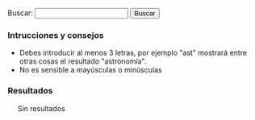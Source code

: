 {{header|1=Buscador}}

<form id="search">
Buscar: <input id="entry" type="text" value="" onkeyup="javascript:search();" /> <input id="button" type="button" value="Buscar" onclick="javascript:search();"/>
</form>

=== Intrucciones y consejos ===

* Debes introducir al menos 3 letras, por ejemplo "ast" mostrará entre otras cosas el resultado "astronomía".
* No es sensible a mayúsculas o minúsculas

=== Resultados ===

<div id="results" style="margin-left: 20px;">
Sin resultados
</div>

<script>
    //index start
    index = new Array();
    index[0] = new Array('Anotaciones', 'anotaciones', new Array('Acabar', 'Activismo', 'Anotaciones', 'Análisis', 'Archivos Digitales', 'Bibliotecas', 'Con', 'Contributions', 'Creo', 'Cultura', 'Desde', 'Detalles', 'Digithum', 'Ecuador', 'Eemijrp', 'Emijrp', 'Emijrpbot', 'Empiezo', 'España', 'Fallece Michael', 'Find', 'Ftrunk', 'Git', 'Google Code', 'Google Knol', 'Grueso', 'Hart', 'Haría', 'Hay', 'Hub', 'Ideas', 'Index', 'Internet', 'Internet Archive', 'Julian Assange', 'Las', 'Libre', 'Lista', 'Mangelrp', 'Media', 'Mis', 'Mpedia', 'Más', 'Pablo Soto', 'Patricia Horrillo', 'Patrimonio Cultural', 'País', 'Por', 'Preservación', 'Proyecto Gutenberg', 'Publicado', 'Publican', 'Python', 'Público', 'Recuperando', 'Registrado', 'Research', 'Retomo Libre', 'Software', 'Special', 'Stat', 'Stéphane', 'También', 'Team', 'Tras', 'Unos', 'User', 'Wiki', 'Wiki Loves Monuments', 'Wikidata', 'Wikipedia'));
    index[1] = new Array('Arte', 'arte', new Array('Arte', 'Barroco', 'Bibliografía', 'Clasicismo', 'Cristiano', 'César', 'Edad Media', 'Egipto', 'Grecia', 'Gótico', 'Hadjinicolaou', 'Hasta', 'Historia', 'Ilustración', 'Manierismo', 'Mesopotamia', 'Modernismo', 'Nicos', 'Orígenes', 'Persia', 'Períodos', 'Prehistoria', 'Realismo', 'Renacimiento', 'Romano', 'Románico', 'Todo', 'Vallejo', 'Vanguardias'));
    index[2] = new Array('Astronomía', 'astronomia', new Array('Aquí', 'Astronomía', 'Así', 'Bajo', 'Consulta', 'Cádiz', 'Cómo', 'Dado', 'Desde', 'Emisiones', 'España', 'Estación Espacial Internacional', 'Estas', 'Iridium', 'Júpiter', 'Los', 'Los Toruños', 'Marte', 'Mercurio', 'Miscelánea', 'Más', 'Neptuno', 'Ngl', 'Para', 'Parque', 'Por', 'Saturno', 'Sol', 'Solo', 'Tierra', 'Urano', 'Uxq', 'Varios', 'Venus', 'Xll'));
    index[3] = new Array('Audio', 'audio', new Array('Algunos', 'Archivos', 'Audio', 'Barrio', 'Barrio Canino', 'Canino', 'Conferencias', 'Crónica', 'Cultura Libre', 'Grupos', 'Long', 'Long Now Foundation', 'Makusi', 'Nodo', 'Podcasts', 'Qxz-z', 'Recuperando Memoria', 'Rescate', 'Rne', 'Sueños', 'Traficantes'));
    index[4] = new Array('Barcelone et son parc', 'barcelone-et-son-parc', new Array('Arcy', 'Barcelona', 'Barcelone', 'Barcelone et son parc', 'Bibliografía', 'Bois', 'C-s', 'Chomón', 'Chomón Barcelona', 'Col', 'Colón', 'Cristóbal Colón', 'Créditos', 'Entre', 'Escena', 'Estatua', 'Existe', 'Explicación', 'Ficha', 'Monumento', 'Obreros', 'Parc', 'Pathé', 'Pedestal', 'Procedència', 'Producció', 'Puerto', 'Realització', 'Segundo', 'Título', 'Wikipedia', 'Xda'));
    index[5] = new Array('Biblioteca', 'biblioteca', new Array('Abajo', 'Ada', 'Adolfo', 'Akal', 'Alberti', 'Alfredo', 'Algunas', 'Allan', 'América Latina', 'Anguita', 'Antología', 'Antonio', 'Aquí', 'Archivo', 'Arthur', 'Arthur Conan', 'Arturo', 'Asociación Cultural Antón Makarenko', 'Atkins', 'Atrapasueños', 'Autoría', 'Baskerville', 'Beltr', 'Beltrán Roca', 'Biblioteca', 'Biblioteca Creando Pueblo', 'Biblioteca Feminista', 'Biblioteca Nacional', 'Bibliotecas', 'Bolchetvo', 'Book', 'Breve', 'Busc', 'Buscón', 'Bécquer', 'Cabo', 'Cabo Trafalgar', 'Calder', 'Carl', 'Carl Sagan', 'Carter', 'Catálogos', 'Caída', 'Che', 'Chile', 'Cine', 'Claves', 'Colau', 'Como', 'Compare', 'Conan', 'Conexión Cósmica', 'Congreso Nacional', 'Contrapoder', 'Conversaciones', 'Conversación', 'Coveney', 'Creacion', 'Crónica', 'Cuando', 'Cuba José Martí', 'Davies', 'Descartes', 'Desmond', 'Discourse', 'Don', 'Don Juan Tenorio', 'Doyle', 'Edgar', 'Edgar Allan', 'Editoriales', 'Eduard', 'Eduardo', 'Educación Popular', 'Ejemplos', 'Elena', 'Elena Sánchez', 'Engels', 'Enlaces', 'Erich', 'Ernesto', 'Ernesto Che', 'Escritos', 'Esquivel', 'Esta', 'Estos', 'Estrella', 'Está', 'Etnografía', 'Fern', 'Fernández', 'Feynman', 'Fnew', 'Forrest', 'Francisco', 'Franz', 'Free Literature', 'Friedrich', 'Galeano', 'Gamow', 'Gardner', 'George', 'Gonzalo', 'Good', 'Gramsci', 'Graphics', 'Grimaldos', 'Guevara', 'Gustavo', 'Gustavo Adolfo', 'Hawking', 'Hiperespacio', 'Historia', 'Icaria', 'Iglesias', 'Ilich', 'Inteligente', 'Iosif', 'Iosif Samuilovich', 'Jaleo', 'James', 'Jastrow', 'Jos', 'José', 'José Manuel Sánchez', 'Juan', 'Julio', 'Kafka', 'Kaku', 'Karl', 'Klinamen', 'Las', 'Las Maestras', 'Latina', 'Laura', 'Leandro', 'Lenin', 'Libro Verde', 'Libros Socialismo Actual', 'Los Cheroquis', 'Madariaga', 'Madrid', 'Malatesta', 'Manifiesto', 'Manifiesto Comunista', 'Manuel', 'Maquiavelo', 'Marie Curie', 'Mart', 'Martin', 'Martínez', 'Marx', 'Marxists Internet Archive', 'Metamorphosis', 'Method', 'Micelánea Matemática', 'Michael Hart', 'Michio', 'Miguel', 'Miguel Ángel', 'Morat', 'Moratín', 'Morris', 'Movimiento Libertario', 'Murrell', 'Nega', 'Nicolc', 'Nigel', 'Novosti', 'Pablo', 'Pablo Iglesias', 'París', 'Patente', 'Pathfinder Press', 'Paul', 'Paul Charles William', 'Pensamiento', 'Peter', 'Poe', 'Principe', 'Progreso', 'Project Gutenberg', 'Pueblo Trabajador Andaluz', 'Pueblos Unidos', 'Punset', 'Puntos', 'Páginas', 'Pérez-', 'Que', 'Quevedo', 'Rafael', 'Reads', 'Ren', 'René', 'República', 'Reverte', 'Richard', 'Rimas', 'Robert', 'Roca', 'Ron', 'Sagan', 'Samuilovich', 'Shakespeare', 'Shklovsky', 'Software', 'Sol', 'Solanas', 'Solidaridad Obrera', 'Sources', 'Special', 'Stallman', 'Stephen', 'Struggle', 'Superfuerza', 'Tabla', 'Teatro', 'Templando', 'Tenorio', 'The', 'The Metamorphosis', 'The Online Books Page', 'Trafalgar', 'Traficantes', 'Transicion', 'Trefil', 'Turri', 'Turrión', 'Txalaparta', 'Título', 'Una', 'Una Habitacion Propia', 'Universo', 'Valerie', 'Various', 'Vida', 'Vida Inteligente', 'Virginia', 'Vladimir', 'Vladimir Ilich', 'Vladimir Ilich Lenin', 'Watson', 'Wilhelmi', 'William', 'Woolf', 'Zorrilla'));
    index[6] = new Array('Biblioteca Nacional de España', 'bne', new Array('Ablica', 'Afganistán', 'Alemania', 'Alexandr', 'Aun', 'Biblioteca Nacional', 'Biblioteca Nacional de España', 'Comprobado', 'Conversaciones', 'Corvalán', 'Democr', 'Dumnova', 'Ediciones', 'Editorial Fundamentos', 'España', 'Historia', 'Instituto', 'Intercambio Cultural Colombo', 'Kabul', 'Libros', 'Luis', 'Margot Honecker', 'Nadra', 'Novosti', 'Projanov', 'Rep', 'Rodolfo', 'Socialismo', 'Soviético', 'Yenia'));
    index[7] = new Array('Cine', 'cine', new Array('Abandonmoviez', 'Abrahams', 'Abre', 'Absorbido', 'Acción', 'Achtung', 'Acorralado', 'Actas', 'Adamson', 'Adiós', 'Adolfo Garijo', 'Aelita', 'Affinity', 'Afganistán', 'Afín', 'Agenda', 'Agustín', 'Agustín Díaz Yanes', 'Aimé', 'Ajd', 'Akal', 'Akira', 'Akira Kurosawa', 'Akira Toriyama', 'Aktiengesellschaft', 'Aladdin', 'Aladino', 'Alain', 'Alain Resnais', 'Alan', 'Alan Bunce', 'Alan Parker', 'Alan Smart', 'Alan Taylor', 'Alas', 'Alatriste', 'Albania', 'Albert', 'Albert Barillé', 'Albert Uderzo', 'Aldo', 'Aldo Francia', 'Alea', 'Alejandro', 'Alejandro Amenábar', 'Aleksandr', 'Aleksandr Ivanov', 'Aleksandr Nevski', 'Aleksandra', 'Aleksandra Korejwo', 'Aleksandrov', 'Alemania', 'Alex', 'Alex Ollé', 'Alex Proyas', 'Alfonso', 'Alfonso Cuarón', 'Alfred', 'Alfred Clark', 'Alfred Hitchcock', 'Algo', 'Alguien', 'Algunas', 'Algunos', 'Alice', 'Alice Guy', 'Alicia', 'Alien', 'Allen', 'Almería', 'Almería--', 'Alms', 'Alrededor', 'Alsino', 'Alucinación', 'Alvarez', 'Amadeus', 'Amalrik', 'Amanda', 'Amanda Castro', 'Amanecer', 'Ambientadas', 'Ambrose', 'Amelie', 'Amenábar', 'American Pie', 'Amiel', 'Amnistía', 'Amén', 'Ana', 'Ana Mariscal', 'Ana Murugarren', 'Anarquismo', 'Anarquista', 'Anatoli', 'Anatoli Karanovich', 'Andorra', 'Andrew', 'Andrew Adamson', 'Andrew Stanton', 'Andréi Rubliov', 'Andréi Tarkovski', 'Andrés Linares', 'Andy', 'Andy Borowitz', 'Andy Wachowski', 'Anexo', 'Ang', 'Ang Lee', 'Angelopoulos', 'Angola', 'Animatrix', 'Anna Sullivan', 'Annabel', 'Annabel Jankel', 'Annaud', 'Annemarie', 'Annemarie Jacir', 'Ant', 'Ant Blades', 'Anthony', 'Anti-war', 'Antigua', 'Antoni', 'Antonio', 'Antonio Drove', 'Antonio Mercero', 'Antonio Naharro', 'Antonio Sau Olite', 'Apocalypse Now', 'Apple Mac', 'Après', 'Apuntes', 'Arabia Saudí', 'Aragón', 'Aranda', 'Aranoa', 'Arcadia', 'Arco', 'Arde Mississippi', 'Argel', 'Argelia', 'Argentina', 'Argo', 'Argonautas', 'Aristakesova', 'Arkadin Ediciones', 'Armageddon', 'Armand', 'Armand Guerra', 'Aronofsky', 'Aronsohn', 'Arte', 'Arthur', 'Arthur Penn', 'Artículo', 'Asaltar', 'Asesinato', 'Asignatura', 'Asterix', 'Astérix', 'Atamanov', 'Aterriza', 'Atiq', 'Atiq Rahimi', 'Atrapado', 'Atsuji', 'Atsuji Hayakawa', 'Attention', 'Attention Wolves', 'Augustin', 'Aurora', 'Austin Powers', 'Australia', 'Austria', 'Avanzino', 'Avatar', 'Ave Maria', 'Aveu', 'Azerbaijan', 'Azucena', 'Azucena Rodríguez', 'Año', 'Babia', 'Bahamas', 'Bahman', 'Bahman Ghobadi', 'Bahrein', 'Bailando', 'Ballester', 'Balloon', 'Balser', 'Baltasar', 'Baltasar Kormákur', 'Baltasar Roca', 'Balzac', 'Bambi Meets Godzilla', 'Bandits', 'Bangladesh', 'Bannon', 'Barbados', 'Barbera', 'Barbuda', 'Barcelona', 'Bardem', 'Barillé', 'Barker', 'Barmak', 'Barnes', 'Barrio', 'Barrios', 'Barron', 'Barry', 'Barry Sonnenfeld', 'Base', 'Basilio', 'Batalla', 'Bauer', 'Bay', 'Baño', 'Beatty', 'Bechdel', 'Becomes', 'Beer', 'Beethoven', 'Belize', 'Belén', 'Belén Macías', 'Ben', 'Ben Fuller', 'Benigni', 'Benito', 'Benito Zambrano', 'Beno', 'Benín', 'Bergerac', 'Bergman', 'Berlanga', 'Berlin', 'Berlín', 'Bermudas', 'Bernard', 'Bernard Deyri', 'Bernardo Bertolucci', 'Besson', 'Betún', 'Bianchi', 'Bibliografía', 'Bichos', 'Bickley', 'Bielorrusia', 'Bielorusia', 'Bienvenido', 'Bienvenidos', 'Biern', 'Biezma', 'Bigelow', 'Bill', 'Bill Miner', 'Bill Prady', 'Billy', 'Billy Ray', 'Bilson', 'Birmania', 'Bitelchús', 'Black', 'Black Gold', 'Black Hawk', 'Blacksmith Scene', 'Blades', 'Blomkamp', 'Bloody Sunday', 'Bob', 'Bob Richardson', 'Bob Zamboni', 'Bobby', 'Bobby Farrelly', 'Boinas', 'Bojfx', 'Bolaños', 'Bolivia', 'Bollaín', 'Bollero Real', 'Bombardeo', 'Bonann', 'Bonjin', 'Bonjin Nagaki', 'Bonne', 'Bonnet', 'Bont', 'Booth', 'Borau', 'Bordzilovsky', 'Boris', 'Boris Pavlovsky', 'Boris Stepantsev', 'Born', 'Borowitz', 'Borscht Western', 'Borzage', 'Bosnia', 'Botswana', 'Bourne', 'Boyd', 'Boyle', 'Braindead', 'Brand', 'Brasil', 'Braveheart', 'Bretaña', 'Brian', 'Brian Levant', 'Broad Bellflower', 'Brooks', 'Bruce', 'Bruce Bilson', 'Bruckman', 'Brumberg', 'Brunei', 'Bruno', 'Bruno Bianchi', 'Bryan', 'Buceador', 'Budd', 'Bulaji', 'Bulajic', 'Bulgaria', 'Bulworth', 'Bunce', 'Burgos', 'Burke', 'Burkina Faso', 'Burton', 'Burundi', 'Buster', 'Buster Keaton', 'Bustos', 'Butch', 'Butch Lukic', 'Bután', 'Buñuel', 'Bwana', 'Bélgica', 'Bélico', 'Búsquedas', 'Cabeza', 'Cabo Verde', 'Cadena', 'Cahill', 'Camada', 'Camboya', 'Cameron', 'Camerún', 'Camino', 'Campanilla', 'Campánula', 'Camus', 'Can', 'Can Serra', 'Canada Vignettes', 'Canadá', 'Canal', 'Canh', 'Canino', 'Caparrós Lera', 'Capitanes', 'Captain Corelli', 'Capuchinos', 'Caracazo', 'Cardona', 'Carey', 'Cariño', 'Carl', 'Carl Theodor Dreyer', 'Carla', 'Carlos', 'Carlos Iglesias', 'Carlos Saura', 'Carmen', 'Carmen Finestra', 'Carmen Habanera', 'Carn', 'Carne', 'Carpark', 'Carpenter', 'Carruth', 'Cartas', 'Casa', 'Cassavetes', 'Castaway', 'Castle', 'Castro', 'Catalunya', 'Catarata', 'Categor', 'Category', 'Categoría', 'Catwoman', 'Cauchemar', 'Cecilia Bartolomé', 'Celda', 'Central', 'Centroafricana', 'Chad', 'Chaffey', 'Chalbaud', 'Chan-wook', 'Chanois', 'Chaplin', 'Chapultepec', 'Charles', 'Charles Chaplin', 'Che', 'Checoslovaquia', 'Chelsom', 'Chez', 'Chile', 'Chile Films', 'China', 'Chiniquy', 'Chinoise', 'Chipre', 'Choe', 'Chom', 'Chomski', 'Chomsky', 'Chomón', 'Chop Chop', 'Chris', 'Chris Columbus', 'Christian', 'Christian Schmid', 'Christopher', 'Christopher Nolan', 'Chuck', 'Chuck Jones', 'Chuck Lorre', 'Chucky', 'Church', 'Ciencia', 'Cine', 'Cine Alternativo', 'Cine Chile', 'Cine Documental', 'Cine Gorki', 'Cine Máximo Gorki', 'Cine-', 'Cineclubs', 'Cinema', 'Cinema Alternatiu', 'Cinema Circus', 'Cinema Marginal', 'Cinema Third Cinema', 'Cinematogr', 'Cinematograf', 'Cinematografía', 'Ciudad', 'Civil', 'Claire', 'Clark', 'Clase', 'Claude', 'Claude Berri', 'Claude Zidi', 'Claudio', 'Claudio Biern Boyd', 'Clements', 'Cleopatra', 'Cloak', 'Clouds', 'Clown', 'Clyde', 'Clyde Bruckman', 'Clément', 'Clément Maurice', 'Cochran', 'Coen', 'Cohen', 'Cohl', 'Cohn', 'Col', 'Colectivo', 'Colectivo Cine', 'Colectivodecine', 'Colega', 'Colin', 'Colin Trevorrow', 'Coline', 'Collet-', 'Colombia', 'Colonel Henry', 'Columbus', 'Comandante', 'Combate', 'Comedia', 'Comité', 'Como Dios', 'Comores', 'Compare', 'Compartir Cine', 'Compañero Presidente', 'Comunicación', 'Con', 'Concierto', 'Concursante', 'Conflicto', 'Congo', 'Consequences', 'Constantin', 'Constantin Costa', 'Contact', 'Contestatario', 'Cooperativa', 'Cooperativa Obrera Cinematográfica', 'Coppola', 'Corea', 'Correo Nocturno', 'Corto', 'Cortázar', 'Cortés', 'Costa', 'Costa Rica', 'Costa-', 'Courtois', 'Courtroom', 'Cox', 'Cracken', 'Craig', 'Craig Singer', 'Crane', 'Creator', 'Cristian', 'Cristian Mungiu', 'Cristo', 'Critters', 'Croacia', 'Cronica', 'Crussels', 'Cruz', 'Cruz Delgado', 'Cría', 'Cuando', 'Cuarón', 'Cuba', 'Cubano', 'Cube', 'Cuenca', 'Cuerda', 'Curt', 'Curtis', 'Curtis Hanson', 'Cyrano', 'Czikrai', 'César', 'Código Fuente', 'Cómo', 'Dagger', 'Dai', 'Dai Sijie', 'Daisuke', 'Daisuke Nishio', 'Daldry', 'Dalton', 'Dalton Trumbo', 'Dammbeck', 'Dan', 'Dani', 'Daniel', 'Daniel Monzón', 'Daniel Villasante', 'Daniel Écija', 'Danilyevich', 'Danny', 'Danny Boyle', 'Danny Leiner', 'Dante', 'Darabont', 'Dark Ride', 'Darren', 'Darren Aronofsky', 'Das', 'Dave', 'Dave Cox', 'David', 'David Crane', 'David Decoteau', 'David Feiss', 'David Fincher', 'David Frankel', 'David Lynch', 'David Oelhoffen', 'David Semel', 'David Shore', 'David Zucker', 'Day', 'Daylight', 'Dcula', 'Dculas', 'Death', 'Decoteau', 'Ded', 'Deep Impact', 'Delgado', 'Demme', 'Denis', 'Denis Villeneuve', 'Dennis', 'Dennis Livson', 'Der Kreis', 'Dersu Uzala', 'Desaparecido', 'Desmontando', 'Deutsche', 'Deutsche Film', 'Deyriès', 'Diamante', 'Diario', 'Diarios', 'Diary', 'Diccionario', 'Dickson', 'Dickson Experimental Sound Film', 'Dilworth', 'Dinamarca', 'Dinner', 'Dios', 'Dirección', 'Disney', 'Distrito', 'Dmitri', 'Dmitri Voloshin', 'Docter', 'Documentales', 'Documentos', 'Dog', 'Dogville', 'Dok', 'Dok Leipzig', 'Domingo', 'Dominic', 'Dominic Sena', 'Dominica', 'Dominicana', 'Don', 'Don Chaffey', 'Don Siegel', 'Donner', 'Donnie Darko', 'Dos', 'Doug', 'Doug Liman', 'Douglas', 'Douglas Schwartz', 'Douvres', 'Dragon Fly', 'Drama', 'Dreyer', 'Drifters', 'Drove', 'Dubin', 'Duncan', 'Duncan Jones', 'Duprat', 'Durand', 'Dutillieu', 'Dziga', 'Dziga Vertov', 'Défense', 'Déjà', 'Días', 'Días Contados', 'Díaz', 'Díaz Yanes', 'Dónde', 'Ead', 'Earth', 'East', 'East German', 'Eastern', 'Ecu', 'Ecuador', 'Edel', 'Edward', 'Edward Zwick', 'Edén', 'Efim', 'Efim Gamburg', 'Eggleston', 'Egipto', 'Einmart', 'Eisenstein', 'Ejército Rojo', 'Ekxbmc', 'Elem', 'Elem Klimov', 'Eleonore', 'Eleonore Pourriat', 'Elio', 'Elio Petri', 'Eliseo', 'Eliseo Subiela', 'Eloy', 'Elysium', 'Emilio', 'Emilio Aragón', 'Emilio Martínez', 'Emiratos Árabes', 'Emmerich', 'Enemigo', 'Enemigo Público', 'Enrique', 'Enrique Segoviano', 'Entre', 'Entre Calais', 'Entrevista-', 'Ephron', 'Episodio', 'Era', 'Eric', 'Erik', 'Erik Wernquist', 'Erin Brockovich', 'Eritrea', 'Erman', 'Ernst', 'Ernst Lubitsch', 'Erótico', 'Escamoteo', 'Escape', 'Eslovaquia', 'Eslovenia', 'Espanya', 'Espaola', 'Espartaco', 'España', 'Espectáculo', 'Esta', 'Estado', 'Estado Plurinacional', 'Estados Unidos', 'Estadísticas', 'Estampas', 'Estas', 'Este', 'Estelrich', 'Estevez', 'Estonia', 'Estos', 'Estudio Central', 'Estudios', 'Está', 'Están', 'Etiopía', 'Europa', 'Everest', 'Everybody', 'Evista', 'Exorcista', 'Extraordinary Cab Accident', 'Facción', 'Fadzean', 'Fahrenheit', 'Falsey', 'Fantoche', 'Farlane', 'Farrebique', 'Farrelly', 'Farrokhzad', 'Fascist Boot', 'Fausto', 'Fearnley', 'Federació Catalana', 'Federico Fellini', 'Feiss', 'Felipe', 'Fellini', 'Feminismo', 'Feminista', 'Ferdinand', 'Ferdinand Zecca', 'Fernando', 'Fernando Fernán Gómez', 'Fernando León', 'Fernando Meirelles', 'Fernando Solanas', 'Fernán', 'Fernán Gómez', 'Fernández López', 'Ferrante', 'Fesser', 'Festival', 'Festival Internacional', 'Festivales', 'Fidel', 'Fidji', 'Fierro', 'Fight', 'Filadelfia', 'Filemón', 'Filipinas', 'Film', 'Film Library', 'Film-', 'Filmoteca', 'Films', 'Films Popular', 'Fincher', 'Finestra', 'Fink', 'Fire Rescue Scene', 'Flaherty', 'Flecha', 'Fleder', 'Fleischer', 'Flora', 'Ford', 'Ford Coppola', 'Forman', 'Forrest Gump', 'Fort Apache', 'Forugh', 'Francia', 'Francis', 'Francis Ford', 'Francis Ford Coppola', 'Francisco', 'Franco', 'Frank', 'Frank Borzage', 'Frank Darabont', 'Frank Pineda', 'Frankel', 'François', 'François Truffaut', 'Frears', 'Fregoli', 'Freleng', 'French', 'Frequency', 'Friedkin', 'Friedman', 'Fritz', 'Fritz Lang', 'Friz', 'Friz Freleng', 'From', 'Fructuós', 'Fructuós Gelabert', 'Fue', 'Fuego Rojo Producciones', 'Fuera', 'Fuerte Apache', 'Fugitivos', 'Fujiko', 'Fujio', 'Fujio Fujiko', 'Fuller', 'Fumio', 'Fumio Kurokawa', 'Furia', 'Furtivos', 'Fusco', 'Fábrica', 'Gabriel', 'Gabriel Veyre', 'Gabón', 'Gaghan', 'Galo', 'Gambia', 'Gamburg', 'Garci', 'Garcia', 'García', 'García Espinosa', 'Gary', 'Gary Gray', 'Gastón', 'Gastón Duprat', 'Gaviria', 'Gavras', 'Gelabert', 'General', 'Genndy', 'Genndy Tartakovsky', 'George', 'George Albert Smith', 'George Gordon', 'George Lucas', 'Georges', 'Georges Hatot', 'Georges Méli', 'Georgi', 'Georgia', 'Gerardo', 'Gerardo Herrero', 'German', 'Germinal', 'Gerry', 'Gerry Chiniquy', 'Getino', 'Getino-y-', 'Ghana', 'Ghobadi', 'Ghost', 'Gibson', 'Gijón', 'Gil', 'Gila', 'Gillard', 'Gilliam', 'Gillo', 'Gillo Pontecorvo', 'Girl', 'Glass', 'Glauber', 'Glaz', 'Glen', 'Glen Keane', 'Glory', 'God', 'Godard', 'Godzilla', 'Gondry', 'González-', 'Goodbye Lenin', 'Goossens', 'Gordon', 'Gore', 'Gore Verbinski', 'Gorki', 'Gorky', 'Gorky Film Studio', 'Goscinny', 'Goskinó', 'Graham', 'Graham Linehan', 'Gran Oso', 'Granada', 'Granny', 'Gravity', 'Gray', 'Grecia', 'Greengrass', 'Greg', 'Greg Weisman', 'Greg Yaitanes', 'Gregory', 'Gregory Hoblit', 'Gremlins', 'Griersen', 'Grigori', 'Grigori Aleksandrov', 'Griselda', 'Groening', 'Groenlandia', 'Gromov', 'Grupo', 'Grupo Cine Liberación', 'Grupo Dziga Vertov', 'Grímur', 'Grímur Hákonarson', 'Guantanamera', 'Guantánamo', 'Guatemala', 'Guerra', 'Guerra Civil', 'Guerra Civil Española', 'Guerrilla', 'Guillermin', 'Guillermo Tell', 'Guinea', 'Guinea Bissau', 'Guinea Ecuatorial', 'Gustavo', 'Gustavo Mosquera', 'Gutierrez', 'Gutiérrez', 'Gutiérrez Alea', 'Guy', 'Guyana', 'Gypsy Camp Near Moscow', 'Géneros', 'Gómez', 'Habana', 'Hablemos', 'Hacia', 'Hacia-', 'Haciendo', 'Hackers', 'Haití', 'Hak', 'Hamlet', 'Hand Shake', 'Haneke', 'Hanna', 'Hanoi', 'Hans', 'Hans Weingartner', 'Hans-', 'Hanson', 'Hara', 'Harold', 'Harold Ramis', 'Harry', 'Harry Reade', 'Hasta', 'Hatot', 'Hauff', 'Haunted Hill', 'Havana', 'Havana Film Festival', 'Hawley', 'Hawley Pratt', 'Hay', 'Hayakawa', 'Hayashi', 'Heise', 'Heldensage', 'Helena Lumbreras', 'Helvécio', 'Helvécio Ratton', 'Henry', 'Henry King', 'Herek', 'Herman', 'Hermanos', 'Herrero', 'Herzegovina', 'Hess', 'Hey-', 'Hierro', 'Hijos', 'Hildegart', 'Hillenburg', 'Hiraoka', 'Hiroshi', 'Hiroshi Sait', 'Hiroshima', 'Hiroyoshi', 'Hiroyoshi Mitsunobu', 'Hirschbiegel', 'His Day', 'Historia', 'Historical', 'Histórico', 'Hitchcock', 'Hoblit', 'Holanda', 'Holcomb', 'Hollywood', 'Hombre', 'Hombres', 'Home', 'Honduras', 'Hong Kong', 'Hooper', 'Hornets', 'Hotel Rwanda', 'House', 'Howard', 'Hoy', 'Huerga', 'Hugh', 'Hugh Wilson', 'Hulk', 'Humberto', 'Hungría', 'Huracán Carter', 'Hákonarson', 'Héctor', 'Héctor Olivera', 'Iain', 'Iauufg', 'Iciar Bollain', 'Icíar', 'Icíar Bollaín', 'Iglesia', 'Iglesias', 'Iglesias Turrión', 'Illusions', 'Iluminados', 'Imanol', 'Imanol Uribe', 'In-hak', 'Incendiada', 'Incendies', 'Independence Day', 'India', 'Indomables', 'Indonesia', 'Industria', 'Industria Cinematográfica', 'Industria Cinematográficos', 'Indígena', 'Infancia', 'Instituto', 'Instituto Cubano', 'Interesting Story', 'Internacional', 'International', 'Internet Movie Data', 'Intyre', 'Invictus', 'Irak', 'Iris', 'Irlanda', 'Irwin', 'Irwin Allen', 'Irán', 'Isao', 'Isao Takahata', 'Isidro', 'Isidro Ortiz', 'Isla', 'Islandia', 'Islas', 'Israel', 'Italia', 'Italy', 'Iurk', 'Ivan', 'Ivan Ivanov', 'Ivan Reitman', 'Ivanov', 'Ivanov-', 'Ivens', 'Ivory', 'Iván', 'Iwerks', 'Izlrb', 'Jacir', 'Jack', 'Jack Sholder', 'Jackson', 'Jacques', 'Jacques Annaud', 'Jaime', 'Jamaica', 'James', 'James Cameron', 'James Williamson', 'Jameson', 'Jan', 'Jan Svankmajer', 'Jang', 'Jankel', 'Jankovics', 'Japón', 'Jardín', 'Jasón', 'Jaume', 'Jaume Collet', 'Javier', 'Javier Corcuera', 'Javier Fesser', 'Jay', 'Jay Dubin', 'Jay Roach', 'Jean', 'Jean Durand', 'Jean-', 'Jenson', 'Jerry', 'Jerry Jameson', 'Jerry Zucker', 'Jerzy', 'Jerzy Skolimowski', 'Jeunet', 'Jewison', 'Jim', 'Jim Abrahams', 'Jim Reardon', 'Jim Sheridan', 'Jimmy', 'Jimmy Kaufman', 'Joaquín', 'Joaquín Oristrell', 'Joaquín Reyes', 'Joe', 'Joe Cola', 'Joe Dante', 'Joe Johnston', 'Joe Pytka', 'Joe Ruby', 'Joel', 'Joel Coen', 'Joel Surnow', 'Joffé', 'Johann', 'Johann Schwarzer', 'John', 'John Bruno', 'John Carpenter', 'John Dilworth', 'John Erman', 'John Falsey', 'John Ford', 'John Guillermin', 'John Kimball', 'John Lasseter', 'John Musker', 'John Schulian', 'John Sturges', 'John Waters', 'John Woo', 'Johnny', 'Johnston', 'Joint Security Area', 'Jok', 'Jon', 'Jon Amiel', 'Jon Hess', 'Jonathan', 'Jonathan Demme', 'Jonathan Mostow', 'Jonathan Nolan', 'Jones', 'Jordania', 'Jorge', 'Jorge Sanjinés', 'Joris Ivens', 'Josef', 'Josef Rusnak', 'Josefina Molina', 'Josep Maria', 'Joseph', 'Joseph Barbera', 'Joseph Vilsmaier', 'Joshua', 'Joshua Brand', 'Joshua Marston', 'José', 'José Antonio', 'José Dutillieu', 'José Luis', 'José Luis Borau', 'José Luis Cuerda', 'José Luis Garci', 'José Manuel', 'Joven', 'Juan', 'Juan Antonio Bardem', 'Juan Carlos', 'Juan Carlos Tabío', 'Juan Estelrich', 'Juan Felipe', 'Juan José', 'Juan José Porto', 'Juana', 'Julio', 'Jumanji', 'Jun', 'Jun Lee', 'Junichi', 'Junichi Sato', 'Junyent', 'Jurassic Park', 'Jurassic World', 'Juventud', 'Kachivas', 'Kaminashi', 'Kapo', 'Karanovich', 'Karavaev', 'Kasai', 'Kassovitz', 'Kathryn', 'Kathryn Bigelow', 'Katsumata', 'Kauffman', 'Kaufman', 'Kazajstán', 'Keane', 'Keaton', 'Keenen', 'Keenen Ivory Wayans', 'Keiichi', 'Keiichi Hara', 'Kelly', 'Ken', 'Ken Loach', 'Ken Spears', 'Kenia', 'Kenneth', 'Kenneth Fink', 'Kevin', 'Kevin Macdonald', 'Kgi', 'Khodatayeva', 'Kikuchi', 'Kilimanjaro', 'Kill Bill', 'Kimball', 'King', 'King Vidor', 'Kino', 'Kino-', 'Kinoshita', 'Kirguistán', 'Klaus', 'Klaus Georgi', 'Klimov', 'Knowing', 'Koike', 'Komische Begegnung', 'Korea', 'Korean', 'Korean Film Studio', 'Korejwo', 'Kormákur', 'Kosovo', 'Kotcheff', 'Kubrick', 'Kuleshov', 'Kunihiko', 'Kunihiko Yuyama', 'Kurokawa', 'Kurosawa', 'Kurt', 'Kurt Weiler', 'Kuwait', 'Kyu', 'Kyun', 'Kyun Soon', 'Kátia', 'Kátia Lund', 'Ladrón', 'Lamsweerde', 'Lana', 'Lana Wachowski', 'Lang', 'Laos', 'Lars', 'Las', 'Las Brigadas Internacionales', 'Las Hurdes', 'Las Tortugas', 'Lasa', 'Lasseter', 'Last Days', 'Lasuén', 'Latinoamericano', 'Laya Films', 'Lebowski', 'Lecciones', 'Lección', 'Leder', 'Lee', 'Lee Aronsohn', 'Lee Unkrich', 'Legal', 'Legión', 'Leigh', 'Leiner', 'Leipzig', 'Lejos', 'Lenfilm', 'Lenin', 'Leningrado', 'Leo', 'Leonid', 'Leonid Amalrik', 'Leopoldo', 'Leopoldo Fregoli', 'Les', 'Lesotho', 'Lesson Not Learned', 'Leterrier', 'Letonia', 'Lev', 'Lev Atamanov', 'Lev Kuleshov', 'Levant', 'León', 'Liberaci', 'Liberia', 'Libertad', 'Libertarias', 'Libia', 'Library', 'Libros', 'Liechtenstein', 'Life', 'Liman', 'Lincoln', 'Linehan', 'Linterna', 'Lionhearts', 'List', 'Listas', 'Lists', 'Littin', 'Lituania', 'Livson', 'Llorenç Soler', 'Lloviendo', 'Loach', 'Lobo', 'Loca', 'Loco', 'Loie Fuller', 'Looking', 'Lorre', 'Los', 'Los Olvidados', 'Los Simpson', 'Lou', 'Lou Kachivas', 'Louis', 'Louis Aimé Augustin', 'Louis Lumi', 'Louise', 'Louisiana Story', 'Loveleen', 'Loveleen Tandan', 'Lubitsch', 'Luc', 'Luc Besson', 'Luc Godard', 'Lucas', 'Luchino', 'Luchino Visconti', 'Lucino Visconti', 'Lucy', 'Luis', 'Luis Ballester Bustos', 'Luis Buñuel', 'Luis García Berlanga', 'Lukic', 'Lumet', 'Lumière', 'Lumumba', 'Luna', 'Lund', 'Lussier', 'Lutz', 'Lutz Dammbeck', 'Luxemburgo', 'Lydia', 'Lynch', 'Lázaro', 'Líbano', 'Mac', 'Macao', 'Macdonald', 'Macedonia', 'Macías', 'Mad', 'Madagascar', 'Madrid', 'Magica', 'Magí', 'Maine', 'Malasia', 'Malawi', 'Malcolm', 'Maldivas', 'Mali', 'Malo', 'Malone', 'Malta', 'Mambrú', 'Mamoru', 'Mamoru Oshii', 'Man', 'Mandolin', 'Manifiesto', 'Manifiestos', 'Mannheim', 'Mantilla', 'Manuel', 'Manuel Gutiérrez Aragón', 'Manuel Huerga', 'Manuel Mur Oti', 'Maquiavelo', 'Mar', 'Marat', 'Maravillas', 'Marc', 'Marc Rothemund', 'Marcell', 'Marcell Jankovics', 'Marcus', 'Marcus Nispel', 'Marfil', 'Mariano', 'Mariano Cohn', 'Mariano Lisa', 'Mario', 'Mario Camus', 'Mario Monicelli', 'Mariscal', 'Mark', 'Mark Herman', 'Mark Osborne', 'Marruecos', 'Marshall', 'Marston', 'Mart', 'Marta', 'Marta Kauffman', 'Marte', 'Martin', 'Martin Ritt', 'Martin Scorsese', 'Martyn', 'Martyn Burke', 'Martínez Muñoz', 'Martínez-', 'Marusia', 'Marv', 'Marv Newland', 'Marvin', 'Marxa', 'Mary', 'Mary Stuart', 'María', 'María Eulalia', 'Masacre', 'Masanobu', 'Masanobu Hiraoka', 'Masayuki', 'Masayuki Hayashi', 'Mat', 'Mat Whitecross', 'Mateo', 'Mateo Gil', 'Mathieu', 'Mathieu Kassovitz', 'Matrix', 'Matrix Reloaded', 'Matrix Revolutions', 'Matt', 'Matt Groening', 'Matt Stone', 'Maurice', 'Mauricio', 'Mauritania', 'Max', 'Max Skladanowsky', 'Mayo', 'Mayoría', 'Meirelles', 'Mejor', 'Mel', 'Mel Brooks', 'Mel Gibson', 'Memorias', 'Men', 'Mentiras', 'Mentiroso', 'Meras', 'Mercero', 'Mesmer', 'Meyers', 'Mezhrabpomfilm', 'Michael', 'Michael Bay', 'Michael Haneke', 'Michael Warren', 'Michael Winterbottom', 'Michel', 'Michel Gondry', 'Michelangelo Antonioni', 'Mick', 'Mick Jackson', 'Mickey Mouse', 'Micronesia', 'Miembro', 'Mignoni', 'Miguel', 'Miguel Courtois', 'Miguel Littin', 'Mike', 'Mike Barker', 'Mike Cahill', 'Mike Leigh', 'Mikel', 'Mikhail', 'Milos', 'Milos Forman', 'Mimi', 'Mimi Leder', 'Minority Report', 'Miró', 'Misery', 'Misión', 'Missing', 'Mister Twister', 'Mister Wolf', 'Mitsunobu', 'Mitsuo', 'Mitsuo Kaminashi', 'Mmx', 'Moebius', 'Moldavia', 'Momentos', 'Mongolia', 'Monicelli', 'Monkeyshines', 'Monstruos', 'Montenegro', 'Monzón', 'Moon', 'More', 'Moreno', 'Morir', 'Morishita', 'Mort', 'Mortadelo', 'Morton', 'Moscow', 'Moscow International Film Festival', 'Moscú', 'Mosfilm', 'Mosquera', 'Mostow', 'Mostra', 'Mozambique', 'Mueller', 'Muerte', 'Mule', 'Mungiu', 'Munich', 'Mur', 'Murakami', 'Murphy Fight', 'Musidora', 'Musker', 'Mussolini', 'Myanmar', 'Más', 'Máximo Gorki', 'Méliès', 'México', 'Míster Marshall', 'Mónaco', 'Múnich', 'Nacho', 'Nacho Vigalondo', 'Nacido', 'Nadie', 'Nagaki', 'Nagisa', 'Nagisa Oshima', 'Naharro', 'Namibia', 'Nancy', 'Nancy Meyers', 'Nanuk', 'Naples', 'Nat', 'Natali', 'Naúfrago', 'Negocios', 'Neill', 'Neill Blomkamp', 'Neill Fearnley', 'Neorrealismo', 'Nepal', 'Nephtali', 'Neretva', 'Nest', 'Network', 'Newland', 'Nfyx-', 'Ngz', 'Nicaragua', 'Nick', 'Nick Castle', 'Niels', 'Niels Mueller', 'Nigeria', 'Night', 'Night Shyamalan', 'Nightingale', 'Nightmare', 'Niko', 'Nikolai Ekk', 'Ninguna', 'Nishio', 'Nispel', 'Nivel', 'Nje', 'Nocturne', 'Noi', 'Nolan', 'Nora', 'Nora Ephron', 'Norma Rae', 'Norman', 'Norman Jewison', 'Norrington', 'Norte', 'North', 'North Korean', 'Noruega', 'Noticiari Laya Films', 'Novo Cinema Novo', 'Now', 'Nuestro', 'Nueva Zelanda', 'Nuevo', 'Nuevo Cine Latinoamericano', 'Nuit', 'Nunca', 'Náufrago', 'Níger', 'Núm', 'Oavcq', 'Obélix', 'Ocon', 'Octavio', 'Octavio Getino', 'Octavio-', 'Octubre', 'Ocón', 'Oelhoffen', 'Oeste', 'Ojo', 'Old Man Drinking', 'Olga', 'Olga Khodatayeva', 'Olite', 'Oliveira', 'Oliver', 'Oliver Hirschbiegel', 'Oliver Stone', 'Olivera', 'Ollé', 'Olvídate', 'Omán', 'Operación Ogro', 'Operación Swordfish', 'Origen', 'Oristrell', 'Oro', 'Ortiz', 'Orígenes', 'Osama', 'Osborne', 'Oscuridad', 'Oshii', 'Oshima', 'Ostern', 'Ostern Ostern', 'Oti', 'Otra Tierra', 'Otras', 'Otros', 'Our Homeland', 'Outcry', 'Owan', 'Pablo', 'Pablo Malo', 'Padrino', 'Pajaritos', 'Pak', 'Pak Hak', 'Pakula', 'Palau', 'Palestina', 'Pan', 'Panamá', 'Panorama', 'Papuasia Nueva Guinea', 'Paquistán', 'Para', 'Paraguay', 'Parajitos', 'Park', 'Park Chan', 'Parker', 'Parque Jurásico', 'Parte', 'Partie', 'Partisan', 'Partisano', 'Pasaremos', 'Pasolini', 'Passolini', 'Pastor', 'Patagonia', 'Patch Adams', 'Patchett', 'Patino', 'Patrick', 'Patrick Lussier', 'Patronenh', 'Pau', 'Paul', 'Paul Fusco', 'Paul Greengrass', 'Paul Verhoeven', 'Paul Weitz', 'Pavlovsky', 'País', 'Países Bajos', 'Pedro', 'Pedro Costa', 'Pedro Puche', 'Pel', 'Pelo', 'Pelícano', 'Películas', 'Pena', 'Penelope', 'Penelope Spheeris', 'Penn', 'Pentágono', 'Pepa', 'Pepa Sánchez Biezma', 'Pero', 'Perón', 'Perú', 'Pete', 'Pete Docter', 'Peter', 'Peter Avanzino', 'Peter Chelsom', 'Peter Czikrai', 'Peter Farrelly', 'Peter Jackson', 'Peter Shin', 'Peter Weir', 'Petri', 'Petrogrado', 'Peyton', 'Peyton Reed', 'Phil Alden', 'Philippon', 'Pier Paolo Pasolini', 'Pierre', 'Pierre Jeunet', 'Pilar', 'Pilar Miró', 'Pina', 'Pineda', 'Pino', 'Pino Van Lamsweerde', 'Pino-', 'Piratas', 'Pitof', 'Pjt', 'Planes Pedreño', 'Planeta', 'Platoon', 'Pobre', 'Pobre Pierrot', 'Pobreza', 'Polanski', 'Political', 'Politico', 'Pollack', 'Polonia', 'Política', 'Político', 'Pontecorvo', 'Popular Film', 'Por', 'Porto', 'Potemkin', 'Pourriat', 'Pozo Fajarnés', 'Prady', 'Pratt', 'Primer', 'Prince', 'Princesas', 'Prize', 'Produjo', 'Progressive Film Club', 'Project Mermaid', 'Prometheus', 'Protazanov', 'Proyas', 'Proyecto', 'Prytkov', 'Príncipe', 'Psicosis', 'Publicaciones', 'Puche', 'Puerta', 'Puerto Rico', 'Puig Antich', 'Puntos', 'Pyongyang', 'Pyongyang International Film Festival', 'Pytka', 'Pánico', 'Pérez Romero', 'Qatar', 'Quaderns', 'Quebracho', 'Queimada', 'Quentin', 'Quentin Tarantino', 'Quinqui', 'Radio', 'Radio Favela', 'Rafael', 'Rafael Vara', 'Raffill', 'Rahimi', 'Raimi', 'Raimon', 'Raizman', 'Ralph', 'Ralph Eggleston', 'Rambo', 'Ramis', 'Rams', 'Ratton', 'Ray', 'Ray Goossens', 'Raymundo Gleyzer', 'Rays', 'Raíces', 'Reade', 'Reardon', 'Rebelde', 'Recipients', 'Recomendaciones', 'Recursos', 'Red', 'Red Western', 'Reed', 'Regreso', 'Reina', 'Reiner', 'Reinhard', 'Reinhard Hauff', 'Reino Unido', 'Reitman', 'René', 'René Cardona', 'René Goscinny', 'Rep', 'Repasar', 'Reportaje', 'República', 'República Bolivariana', 'República Checa', 'República Democrática Alemana', 'República Española', 'República Federal Socialista', 'República Federativa Socialista', 'República Popular', 'República Popular China', 'República Popular Democrática', 'República Socialista', 'República Árabe Saharaui Democrática', 'Rescaten', 'Resistance', 'Resistencia', 'Resnais', 'Revistas', 'Revolucion Mexicana', 'Revolucionario', 'Revolución', 'Revolución Cubana', 'Rey Salomón', 'Reyes', 'Reynaud', 'Richard', 'Richard Curtis', 'Richard Donner', 'Richard Fleischer', 'Richard Kelly', 'Richard Nixon', 'Richard Schenkman', 'Richardson', 'Ridley', 'Ridley Scott', 'Ripstein', 'Ritt', 'Riña', 'Roach', 'Rob', 'Rob Cohen', 'Rob Reiner', 'Robbins', 'Robert', 'Robert Alvarez', 'Robert Balser', 'Robert Cochran', 'Robert Owan', 'Robert Zemeckis', 'Roberto', 'Roberto Benigni', 'Roberto Gómez Bolaños', 'Roberto Rossellini', 'Robin', 'Robin Budd', 'Robinson', 'Roca', 'Rocha', 'Rocky', 'Rocky Morton', 'Rod', 'Rodrigo', 'Rodrigo Cortés', 'Rodríguez', 'Roland', 'Roland Emmerich', 'Roland Joffé', 'Roma', 'Roman', 'Roman Polanski', 'Romance', 'Rome', 'Romm', 'Román', 'Román Chalbaud', 'Ron', 'Ron Clements', 'Ron Howard', 'Ron Underwood', 'Ronny', 'Rosa Luxemburg', 'Rosi', 'Rossellini', 'Rothemund', 'Roundhay', 'Roundhay Garden Scene', 'Rouquier', 'Rovere', 'Ruanda', 'Ruby', 'Rumanía', 'Rupert', 'Rusia', 'Rusnak', 'Ruttman', 'Ryan', 'Récord', 'Río Bravo', 'Sahara', 'Sahara International Film Festival', 'Sait', 'Salvador', 'Salvador Allende', 'Salvador Puig Antich', 'Salvar', 'Sam', 'Sam Raimi', 'Sam Simon', 'Samoa', 'San Antonio', 'San Jorge', 'San Marino', 'San Valentín', 'Sandino', 'Sanjinés', 'Santa', 'Santa Claus', 'Santiago', 'Santo Oficio', 'Santo Tomé', 'Santos', 'Sasonov', 'Sato', 'Satoshi', 'Satoshi Tajiri', 'Sau', 'Sau Olite', 'Saura', 'Savolta', 'Scary Movie', 'Schenkman', 'Schindel', 'Schindler', 'Schmid', 'Schoolgirl', 'Schulian', 'Schwartz', 'Schwarzer', 'Scorsese', 'Scott', 'Scs', 'Scène', 'Sebastián', 'Sebastián Junyent', 'Sebastián Schindel', 'Sección', 'Secretary', 'Secretos', 'Section', 'Segovia', 'Segoviano', 'Segunda Guerra', 'Segunda Guerra Mundial', 'Segundo', 'Seitar', 'Semana Internacional', 'Semel', 'Seminary Girls', 'Sena', 'Senderos', 'Senegal', 'Serbia', 'Serendipity', 'Sergei', 'Serguéi Eisenstein', 'Series', 'Serikawa', 'Serra', 'Serrano', 'Serreau', 'Seth', 'Seth Mac', 'Sev', 'Seven', 'Sevilla', 'Seychelles', 'Señales', 'Shadyac', 'Shainberg', 'Shane', 'Shane Carruth', 'Sharknado', 'Sheridan', 'Shibayama', 'Shin', 'Shinichir', 'Sholder', 'Shore', 'Shosuke', 'Shosuke Murakami', 'Showgirls', 'Shrek', 'Shyamalan', 'Siberia', 'Sica', 'Sid', 'Sid Marcus', 'Siddiq', 'Siddiq Barmak', 'Sidney', 'Sidney Lumet', 'Siegel', 'Sierra Leona', 'Sijie', 'Silicon Valley', 'Silvio', 'Simon', 'Simon Wells', 'Sin', 'Sinde', 'Sindicalismo', 'Sindicato', 'Sindicato General', 'Sindicatos', 'Singapur', 'Singer', 'Sirenen', 'Siria', 'Sitios', 'Siversen', 'Sjc', 'Skladanowsky', 'Skolimowski', 'Skyfall', 'Slumdog Millionaire', 'Smart', 'Smith', 'Sobre', 'Sobre Vietnam', 'Social', 'Sociedad Cooperativa Central', 'Soderbergh', 'Softley', 'Sol', 'Solanas', 'Solanas Hacia', 'Solaris', 'Solas', 'Soldini', 'Solo', 'Solás', 'Somalia', 'Sommers', 'Sonnenfeld', 'Sonntag', 'Soon', 'Sopa', 'Sophie Scholl', 'Sovetskii Film', 'Soviet', 'Soy Cuba', 'Soyuzmultfilm', 'Space Jam', 'Spartacus Films', 'Spears', 'Speed', 'Spheeris', 'Spider-', 'Spiderman', 'Spielberg', 'Spike', 'Spike Lee', 'Squash Land', 'Sri Lanka', 'Stalin', 'Stalingrado', 'Stammheim', 'Stanley', 'Stanley Kubrick', 'Stanton', 'State', 'Steal This Film', 'Steel', 'Stepantsev', 'Stephen', 'Stephen Ambrose', 'Stephen Daldry', 'Stephen Frears', 'Stephen Gaghan', 'Stephen Herek', 'Stephen Hillenburg', 'Stephen Norrington', 'Stephen Sommers', 'Steve', 'Steve Barron', 'Steven', 'Steven Shainberg', 'Steven Soderbergh', 'Steven Spielberg', 'Steven Zaillian', 'Stewart', 'Stewart Raffill', 'Stigmata', 'Stockholm', 'Stone', 'Stuart', 'Stuart Gillard', 'Studio', 'Studios', 'Sturges', 'Subiela', 'Sudáfrica', 'Sudán', 'Suecia', 'Sueños', 'Suicide', 'Suiza', 'Super Mario Bros', 'Superman', 'Sur', 'Surinam', 'Surnow', 'Surprise', 'Sus', 'Susan', 'Susan Borowitz', 'Svankmajer', 'Swazilandia', 'Sweep', 'Sydney', 'Sydney Pollack', 'Syriana', 'Sáhara', 'Sáhara Occidental', 'Sánchez', 'Sísifo', 'Sócrates', 'Tabla', 'Tabío', 'Tailandia', 'Taiwán', 'Tajikistan', 'Tajiri', 'Takahata', 'Takao', 'Takao Kinoshita', 'Takeshi', 'Takeshi Koike', 'También', 'Tandan', 'Tanzania', 'Tapert', 'Tarantino', 'Tartakovsky', 'Tarzán', 'Taxi', 'Taxi Driver', 'Taylor', 'Tcsd', 'Ted', 'Ted Kotcheff', 'Template', 'Tercer', 'Tercer-', 'Terminator', 'Terminator Génesis', 'Terrible', 'Territorio', 'Terror', 'Terry', 'Terry George', 'Terry Gilliam', 'Terry Jones', 'Tesis', 'Test', 'Texas', 'The', 'The Abandoned', 'The Big Swallow', 'The Bowling Horror Show', 'The Breakdown', 'The Bridge', 'The Deadly Mission', 'The Dirty Dozen', 'The Execution', 'The Fall', 'The Fallen', 'The Fascist', 'The Floating Lives', 'The Flower Girl', 'The Four Days', 'The Frog', 'The Haunted Castle', 'The Hornbacker', 'The Hunchback', 'The Kiss', 'The Little Soldier', 'The Lone Fisherman', 'The Magician', 'The Man', 'The Man From Earth', 'The Merry Skeleton', 'The Miller', 'The Monument', 'The Pioneer', 'The Reader', 'The Ring', 'The Trip', 'The Vultures', 'The Widowmaker', 'Thelma', 'Theo', 'Theodor', 'Theodoros', 'Theodoros Angelopoulos', 'Third', 'Tiburón', 'Tiempos', 'Tienes', 'Tiergarten', 'Tierra', 'Tim', 'Tim Burton', 'Tim Robbins', 'Timor Oriental', 'Tino Calabuig', 'Titanes', 'Titanic', 'Tobago', 'Tobe', 'Tobe Hooper', 'Todo', 'Todos', 'Togo', 'Tom', 'Tom Patchett', 'Tom Shadyac', 'Tom Trbovich', 'Tomoharu', 'Tomoharu Katsumata', 'Tomás', 'Tomás Gutiérrez Alea', 'Toni', 'Toni Babia', 'Toni Sevilla', 'Tony', 'Tony Barnes', 'Tony Scott', 'Top Gun', 'Toriyama', 'Torre', 'Tortugas', 'Total', 'Tournavos', 'Toy Story', 'Traición', 'Transcendence', 'Transformations', 'Trbovich', 'Tres', 'Trevorrow', 'Trey', 'Trey Parker', 'Trier', 'Trinidad', 'Tristán', 'Tristán Bauer', 'Truffaut', 'Truman', 'Trumbo', 'Tsutomu', 'Tsutomu Shibayama', 'Tube', 'Tuerka', 'Turkmenistán', 'Turksib', 'Turquía', 'Twister', 'Tío Tom', 'Título', 'Túnez', 'Ucrania', 'Uderzo', 'Uganda', 'Uli', 'Uli Edel', 'Umberto Barbaro', 'Un-', 'Una', 'Una Barba', 'Underwood', 'Une', 'Unidad Popular', 'United', 'Unión Soviética', 'Unkrich', 'Uno', 'Uribe', 'Usui', 'Uzbekistan', 'Valentin', 'Valentin Karavaev', 'Valentina', 'Valentina Brumberg', 'Vallecas', 'Van', 'Vano', 'Vanuatu', 'Vara', 'Variants', 'Vasilyok', 'Veljko', 'Veljko Bulajic', 'Venezuela', 'Ventura Pons', 'Verbinski', 'Verhoeven', 'Vertov', 'Veyre', 'Viaje', 'Vicente', 'Vicente Aranda', 'Vicky', 'Vicky Jenson', 'Vidor', 'Viena', 'Viernes', 'Vietnam', 'Vietnam Film Festival', 'Vietnamese', 'Vigalondo', 'Viktor', 'Viktor Gromov', 'Viktor Turin', 'Villasante', 'Villeneuve', 'Vilsmaier', 'Vincenzo', 'Vincenzo Natali', 'Violeta', 'Violin', 'Viridiana', 'Virus', 'Visconti', 'Visite', 'Vitold', 'Vitold Bordzilovsky', 'Vitoria', 'Vittorio', 'Viva Zapata', 'Vivir', 'Vladimir', 'Vladimir Danilyevich', 'Vladimir Siversen', 'Vol', 'Volcano', 'Voloshin', 'Volumen', 'Volver', 'Víctor', 'Víctor Gaviria', 'W-l', 'Wachowski', 'Wainwright', 'Walt', 'Walt Disney', 'Walter', 'Wanderers', 'War', 'Warren', 'Warren Beatty', 'Watanabe', 'Watchers', 'Watt', 'Way', 'Wayans', 'Wbkm', 'Web', 'Weiler', 'Weingartner', 'Weir', 'Weisman', 'Weitz', 'Wells', 'Wernquist', 'Western', 'Western Zapata Western', 'Whi', 'White', 'Whitecross', 'Wikipedia', 'Wildebeest', 'William', 'William Bickley', 'William Friedkin', 'William Hanna', 'William Heise', 'William Malone', 'Williamson', 'Wilson', 'Windtalkers', 'Winterbottom', 'Wolves', 'Woo', 'Woody', 'Woody Allen', 'World', 'World Trade Center', 'World War', 'Wqs', 'Wright', 'Yaitanes', 'Yakov', 'Yakov Protazanov', 'Yanes', 'Yasuhito', 'Yasuhito Kikuchi', 'Yemen', 'Yoshikatsu', 'Yoshikatsu Kasai', 'Yoshito', 'Yoshito Usui', 'You', 'Yuc', 'Yugo', 'Yugo Serikawa', 'Yugoslavia', 'Yuli', 'Yuri', 'Yuri Prytkov', 'Yuyama', 'Z-d', 'Zabala', 'Zaillian', 'Zambia', 'Zamboni', 'Zambrano', 'Zap', 'Zapata', 'Zapata Western', 'Zaragoza', 'Zecca', 'Zemeckis', 'Zhurnal', 'Zidi', 'Zimbabwe', 'Zinaida', 'Zinaida Brumberg', 'Zmv', 'Znc', 'Zucker', 'Zuiker', 'Zulu', 'Zwick', 'Álex', 'Álex Pina', 'Álvarez', 'Álvaro', 'Álvaro Pastor', 'Ángeles', 'Ángeles González', 'Árabe Saharaui Democrática', 'Écija', 'Émile', 'Émile Cohl', 'Émile Reynaud', 'Épico'));
    index[8] = new Array('Cocina', 'cocina', new Array('Algunas', 'Cocina', 'Coliflor', 'Cuando', 'Hervir', 'Machacarla', 'Tirar', 'Trocear'));
    index[9] = new Array('Contacto', 'contacto', new Array('Contacto', 'File', 'Puedes'));
    index[10] = new Array('Documentales', 'documentales', new Array('Abad', 'Acres', 'Además', 'Adrián', 'Adrián Porchet', 'Affinity', 'Aguiluchos', 'Aimé', 'Aitor', 'Aitor Arregi', 'Alas', 'Alastair', 'Alastair Fothergill', 'Albert', 'Alemania', 'Alex', 'Alexandre', 'Alexandre Promio', 'Alfonso', 'Alfonso Arteseros', 'Alice', 'Alice Guy', 'Alicia', 'Alicia Alted', 'Almela', 'Alphonse', 'Alted', 'Amarás', 'Amnistía', 'Ana', 'Ana Martínez', 'Anatomía', 'Andalucía', 'Andreas', 'Andreas Pichler', 'Andrzej', 'Andrzej Celinski', 'André', 'André Barro', 'Andrés', 'Andrés Linares', 'Ann', 'Ann Druyan', 'Annabelle Serpentine Dance', 'Antonio', 'Antonio Román', 'Apocalipsis', 'Aragón', 'Argentina', 'Armengou', 'Armenia', 'Arregi', 'Artavazd', 'Artavazd Pelechian', 'Arteseros', 'Artigas', 'Asturias', 'Atado', 'August-', 'Auguste', 'Auguste Lumi', 'Augustin', 'Aurélio', 'Aventura', 'Avidemux', 'Ayuda', 'Año', 'Baignade', 'Balmoral', 'Bananeras', 'Barcelona', 'Barcelone', 'Barque', 'Barro', 'Bartley', 'Bartolomé', 'Bataille', 'Belis', 'Berdugo', 'Berlin', 'Berlín', 'Bernal', 'Bernard', 'Bernard Vaillot', 'Beut', 'Bibliografía', 'Bigas', 'Bigas Luna', 'Birt', 'Birt Acres', 'Blackfriars Bridge', 'Blacksmith Scene', 'Bloqueo', 'Bmr', 'Bocal', 'Bombardeos', 'Bosse', 'Bosse Lindquist', 'Brasil', 'Briain', 'Brydekamp', 'Buenos Aires', 'Burgos', 'Buñuel', 'Cabrera', 'Camilo', 'Campos Salles', 'Canadá', 'Capella', 'Capitalismo', 'Carl', 'Carl Sagan', 'Carmen', 'Carmen Luz Parot', 'Carmencita', 'Castro', 'Cataluña', 'Catástrofes', 'Causa', 'Cecilia', 'Cecilia Bartolomé', 'Celinski', 'Champs-', 'Changement', 'Chile', 'Chomón', 'Chris', 'Chris Marker', 'Chávarri', 'Cine', 'Ciotat', 'Cipriano Mera', 'Ciudad', 'Ciutat', 'Ciutat Morta', 'Clarke', 'Colectivo', 'Collar', 'Colombia', 'Colombia-', 'Comandante', 'Compare', 'Compañero Presidente', 'Comprar', 'Con', 'Concours', 'Copenhague', 'Copiad', 'Cordeliers', 'Corea', 'Cormenzana', 'Corner', 'Corrida', 'Cort', 'Cortázar', 'Cosima', 'Cosima Dannoritzer', 'Cosmos', 'Costelle', 'Creator', 'Crímenes', 'Cuba', 'Cushing Fight', 'Código Linux', 'Cómo', 'Daniel', 'Daniel Costelle', 'Daniel Desaloms', 'Daniel Hissen', 'Daniel Villasante', 'Dannoritzer', 'Danse', 'Danseuses', 'David', 'David Douglas', 'David Fernández', 'Del', 'Demolición', 'Desaloms', 'Deshon', 'Después', 'Dickson', 'Dickson Greeting', 'Dinamarca', 'Dirección', 'Documentales', 'Dong-weon', 'Dong-won', 'Donnacha', 'Douglas', 'Dover', 'Downey', 'Dresden', 'Driving', 'Druyan', 'Départ', 'Díaz', 'Eadweard', 'Eadweard Muybridge', 'Eduardo', 'Eduardo Jimeno', 'Eduardo Montero', 'Eduardo Zamacois', 'Ejército', 'Ejército Rojo', 'Elfelt', 'Ella Lola', 'Ellos', 'Elsinor', 'Emil', 'Emil Skladanowsky', 'Enrique', 'Enrique Díaz Quesada', 'Entrevista', 'Eric', 'Eric Steel', 'Escritores', 'España', 'Est', 'Esta', 'Estados Unidos', 'Estampas', 'Este', 'Está', 'Eugene', 'Eugenio', 'Eva', 'Eva Abad', 'Excelente', 'Fajardo', 'Falconetti', 'Falconetti Peña', 'Falling Cat', 'Farrokhzad', 'Fernando', 'Fernando Ruiz Vergara', 'Fernando Santiago', 'Fernández', 'Fidel', 'Figueres', 'Film', 'Finlandia', 'Fires', 'Flaherty', 'Forugh', 'Forugh Farrokhzad', 'Fothergill', 'Fraga', 'Francia', 'Francisco', 'Francisco Norden', 'Franco', 'Fructuós', 'Fructuós Gelabert', 'Fue', 'Fuerzas Armadas', 'Fuerzas Armadas Revolucionarias', 'Función', 'Furtado', 'Fábrica Confian', 'Félix', 'Félix Marquet', 'G-j', 'Gabriel', 'Gabriel Veyre', 'Gallardo', 'Gallop', 'García', 'Gardner', 'Gelabert', 'George', 'George Albert Smith', 'Gerona', 'Gianni', 'Gianni Toti', 'Gladio', 'Gleyzer', 'Goenaga', 'Gran Canal', 'Greenland Dogs', 'Grueso', 'Guerra Civil Española', 'Guerra Fría', 'Guerrilla Comunicacional', 'Guillermo', 'Guillén', 'Gutiérrez', 'Guy', 'Hanna', 'Hanna Polak', 'Hannu', 'Hannu Puttonen', 'Heise', 'Helena', 'Helena Lumbreras', 'Helper', 'Herzog', 'Hissen', 'Historia', 'Huor', 'Img-', 'Importante', 'Irlanda', 'Irán', 'Isabel', 'Isabel Rodríguez', 'Isabel Santos', 'Isabelle', 'Isabelle Clarke', 'Italia', 'Iwf', 'Jacobo', 'Jacobo Beut', 'Jaffa', 'Jaime', 'Jaime Chávarri', 'James', 'Janssen', 'Jesper', 'Jesper Huor', 'Jesús', 'Jesús Díaz', 'Jimeno', 'Joaquim', 'Joaquín', 'Joaquín Jordá', 'Jon', 'Jon Sistiaga', 'Jordan', 'Jordà', 'Jordá', 'Jorge', 'Jorge Fraga', 'Jorge Furtado', 'Josefina', 'Josefina Molina', 'Joseph', 'José', 'José Juan Bartolomé', 'José María Almela', 'José María Goenaga', 'Jsbrand', 'Juan', 'Juan Lebrón', 'Jules', 'Jules Marey', 'Julia', 'Julia Cort', 'Jérusalem', 'Kcq', 'Keyboard', 'Kim', 'Kim Bartley', 'Kim Dong', 'King', 'Klose', 'Koulmasis', 'Kuwait', 'Lacayo', 'Landrián', 'Las', 'Las Hurdes', 'Lebrón', 'Leeds', 'Lenin', 'Leningradsky', 'Leonard-', 'Leopoldo María Panero', 'Les', 'Life', 'Linares', 'Lindquist', 'Littin', 'Lkp', 'Llegada', 'Llum', 'Llum Quiñonero', 'Loizeau', 'Looking', 'Los', 'Louis', 'Louis Aimé Augustin', 'Louis Lumi', 'Lucio', 'Luis', 'Luis Buñuel', 'Luis Moles', 'Luisa', 'Lumbreras', 'Lumière', 'Luna', 'Luz', 'Lyon', 'Madrid', 'Mam', 'Man Walking Around', 'Manon', 'Manon Loizeau', 'Manuel', 'Manuel Gutiérrez Aragón', 'Maquis', 'Marc', 'Marc Berdugo', 'Marey', 'Mari', 'Mario', 'Mario Marret', 'Mariscal', 'Marker', 'Marquet', 'Marret', 'Martinov', 'Martínez', 'María', 'María Luisa Capella', 'Master', 'Max', 'Max Skladanowsky', 'Mayday', 'Memoria', 'Men Boxing', 'Mes', 'Michael', 'Michael Jordan', 'Michael Moore', 'Miguel', 'Miguel Littin', 'Mikhail', 'Mikhail Romm', 'Milan', 'Moers', 'Moles', 'Molina', 'Monterey', 'Montero', 'Montse', 'Montse Armengou', 'Moore', 'Moreira', 'Morgan', 'Morgan Spurlock', 'Morning Alarm', 'Mozilla Firefox', 'Mpb', 'Muchas', 'Mujeres', 'Muybridge', 'México', 'Nanook', 'Nanuk', 'Newark Athlete', 'Nicaragua', 'Nicolás', 'Nicolás Guillén Landrián', 'Norden', 'Norte', 'Now', 'Nueva Zelanda', 'Nègres', 'Octavio', 'Octavio Cortázar', 'Ojos', 'Oliver', 'Oliver Stone', 'Operación Gladio', 'Ortega', 'Otro', 'Ouléd-', 'Oyster', 'Pablo', 'Pablo García Cabrera', 'Pablo Santángelo', 'Pablo Willy', 'Palatino', 'Panorama', 'Papus', 'Parc', 'Parot', 'Partido Comunista', 'Passage', 'Patterned Handkerchiefs', 'Paul', 'Paul Moreira', 'Paz', 'País', 'Países Bajos', 'Pelechian', 'Permite', 'Pessoal Operário', 'Peter', 'Peter Elfelt', 'Peter Moers', 'Peña', 'Pichler', 'Pilar', 'Pirenaica', 'Planeta Tierra', 'Polak', 'Polonia', 'Por', 'Porchet', 'Portugal', 'Primera Guerra Mundial', 'Prince', 'Procesión', 'Promio', 'Propaganda', 'Pueblo', 'Puente', 'Puntos', 'Puttonen', 'Quesada', 'Quique', 'Quiñonero', 'Qye', 'Radeau', 'Radio España Independiente', 'Radio Pirenaica', 'Raizman', 'Ramiro', 'Ramiro Lacayo Deshon', 'Raymundo', 'Raymundo Gleyzer', 'Raúl', 'Raúl Fajardo', 'Rebeldemule', 'Rebels', 'Reino Unido', 'Reis', 'Repatriation', 'Represión', 'República', 'Revoluciones', 'Revulsivo', 'Ricard', 'Ricard Belis', 'Ringk', 'Ritmo', 'Robert', 'Rocío', 'Rodríguez', 'Romm', 'Rompeolas', 'Román', 'Rosas', 'Rough Sea', 'Ruiz', 'Réception', 'Sagan', 'Salida', 'Sallie Gardner', 'Sandow', 'Sans', 'Santiago', 'Santiago Álvarez', 'Santos', 'Santángelo', 'Saída', 'Scenes', 'Segundo', 'Serie', 'Series', 'Simon', 'Simon Klose', 'Simulacro', 'Sistiaga', 'Sitios', 'Skladanowsky', 'Slavko', 'Slavko Martinov', 'Smith', 'Socorro', 'Solanas', 'Somalia', 'Songhwan', 'Soter', 'Sovanna', 'Sovanna Mam', 'Space-', 'Spurlock', 'Square', 'Sqz', 'Steal This Film', 'Steel', 'Steven', 'Steven Soter', 'Stone', 'Stéphane', 'Suecia', 'Super Size', 'Sur', 'Surf', 'Svilova', 'Tabla', 'The Barber Shop', 'The Bridge', 'The Documentary', 'The Pirate Bay Away', 'Tierra', 'Time Odyssey', 'Timon', 'Timon Koulmasis', 'Toledo', 'Toti', 'Toxic Somalia', 'Trilby', 'Turkish Dance', 'Título', 'Ulrike Meinhof', 'Una', 'Unión Soviética', 'Uruguay', 'Vaillot', 'Valentí', 'Valentí Figueres', 'Veelen', 'Venecia', 'Venus', 'Vergara', 'Verónica', 'Verónica Vigil', 'Veyre', 'Viaje', 'Video Download', 'Videoteca', 'Vigil', 'Villasante', 'Vinci', 'Virginia', 'Virginia Martínez', 'Vivir', 'Vladimir Lenin', 'Víctor Jara', 'Werner', 'Werner Herzog', 'White', 'Wiki', 'Wikipedia', 'William', 'William Heise', 'Willy', 'Woman Draped', 'Xapo', 'Xapo Ortega', 'Xavier', 'Xavier Artigas', 'Xiz', 'Xjhc', 'Xlgc', 'Xqd', 'Xsg', 'Yelizaveta', 'Yelizaveta Svilova', 'Yolanda', 'Yuli', 'Yuli Raizman', 'Zamacois', 'Zaragoza', 'Zff', 'Álvarez', 'Ángela', 'Ángela Gallardo Bernal', 'Élysées', 'Étienne-'));
    index[11] = new Array('Favoritas', 'favoritas', new Array('Affinity', 'Csc', 'Cómo', 'Favoritas', 'Film', 'Find', 'Flickr', 'Git', 'Grave', 'Hub', 'Internet Archive', 'Jamendo', 'Library', 'Mis', 'Mpedia', 'Mule', 'Open', 'Rebelde', 'Salud', 'Tube', 'Twitter', 'Uib', 'Wikipedia', 'You'));
    index[12] = new Array('Feminismo', 'feminismo', new Array('Amara', 'Bibliografía', 'Comunidades', 'Coño', 'Estoy', 'Feminicidio', 'Feminismo', 'Irantzu Varela', 'Jéssica Fillol', 'Locas', 'Ours', 'Tornillo', 'Tuerka', 'Vídeos'));
    index[13] = new Array('Fotografía', 'fotografia', new Array('Aún', 'Catedral', 'Cádiz', 'España', 'Estela', 'Flickr', 'Fotografía', 'Guadalete', 'Iridium', 'Manifestación', 'Plaza', 'Poniente', 'Puedes', 'Puerto', 'Torre', 'Tras', 'Vaporcito', 'Vistas'));
    index[14] = new Array('Frases', 'frases', new Array('Abenhazam', 'Ahora', 'Algunas', 'Antes', 'Anónimo', 'Aquel', 'Arc', 'Arthur Miller', 'Arthur Schopenhauer', 'Benito Pérez Galdós', 'Bernard Shaw', 'Biblia', 'Billy Wilder', 'Calumniad', 'Cardenal Richelieu', 'Cuando', 'Córdoba', 'Daniel', 'Dios', 'Dixy Lee Ray', 'Donde', 'Duque', 'Echad', 'Eclesiastés', 'Eddy Cantor', 'Edme Pierre Beauch', 'Edmond', 'Elton Trueblood', 'Enrique Jardiel Poncela', 'Epicuro', 'Federico', 'Feliz', 'Fernandel', 'Fontaine', 'Francis Bacon', 'Francisco', 'Frases', 'Friedrich Hebbel', 'Gabriel García Márquez', 'Generalmente', 'Goncourt', 'Gutiérrez Aragón', 'Hay', 'Hoy', 'Indeed', 'Inscripción', 'Jean', 'Jules', 'Julio Cerón', 'Las', 'Lord Rochester', 'Los', 'Madariaga', 'Mario Benedetti', 'Millones', 'Nada', 'Napoleón Bonaparte', 'Newton', 'Ningún', 'Nuestra', 'Pablo Ruiz Picasso', 'Perhaps', 'Por', 'Proverbio', 'Prusia', 'Puede', 'Que', 'Quevedo', 'Quien', 'Qué', 'Rascad', 'Richard Hamming', 'Salvador', 'Salvatore Rosa', 'Santiago Rusiñol', 'Science', 'Sirve', 'Susan Ertz', 'Thomas Deloney', 'Thomas Szasz', 'Todas', 'Today', 'Turning Award Lecture', 'Ugo Betti', 'Virgilio', 'Wellington', 'William Shenstone', 'Winston Churchill'));
    index[15] = new Array('Futuro', 'futuro', new Array('Future Timeline', 'Futuro', 'Predicciones'));
    index[16] = new Array('Huerto', 'huerto', new Array('Berenjena', 'Cebolla', 'Cosecha', 'Fases', 'Fresa', 'Hortalizas', 'Huerto', 'Lechuga', 'Pimiento', 'Plantar', 'Tomate', 'Trasplante', 'Zanahoria'));
    index[17] = new Array('Informática', 'informatica', new Array('Bibliotecas', 'Cursos', 'Image', 'Imágenes', 'Informática', 'Lenguaje Natural', 'Natural Language Processing', 'Natural Language Toolkit', 'Open', 'Procesamiento', 'Python', 'Sclc', 'Stanford', 'Welcome'));
    index[18] = new Array('Locapedias', 'locapedias', new Array('Ateneo', 'Back Machine', 'Backup', 'Burgos', 'Cerrada', 'Comentarios', 'Córdoba', 'Dejó', 'Emijrp', 'Enciclopedia Guanche', 'Está', 'Extremadura', 'Guadalajara', 'Lebrija', 'Leon', 'Lista', 'Lleida', 'Locapedia', 'Locapedias', 'Madripedia', 'Malaga Diwiki', 'Murcia', 'Ninguno', 'Otros', 'Oviedo', 'Parece', 'Portada', 'Portada Almeriapedia', 'Portada Arija', 'Portada Cadizpedia', 'Portada Cordobapedia', 'Portada Enciclopedia', 'Portada Granadapedia', 'Portada Huelvapedia', 'Portada Jaenpedia', 'Portada Jerez', 'Portada Lina', 'Portada Malagapedia', 'Portada Sevillapedia', 'Portada Tarracowiki', 'Portada Way', 'Portada Wikanda', 'Portada Xilocapedia', 'Principal Enciclopedia', 'Principal Way', 'Principal Wiki', 'Regiowikis', 'Rescatada', 'Restaurando', 'Rioja', 'Rosespedia', 'Salamanca', 'Sevillapedia', 'Siempre', 'Team', 'Toledo', 'Tpedia', 'User', 'Ver', 'Vilapedia', 'Vuelve', 'Way', 'Wiki', 'Wikis', 'Zaragoza Diwiki', 'Último'));
    index[19] = new Array('Manuscrito Voynich', 'voynich', new Array('Actualmente', 'Algunas', 'Análisis', 'Cada', 'Desde', 'Diría', 'Esta', 'Estas', 'Hay', 'Internet Archive', 'Italia', 'Los', 'Manuscrito Voynich', 'Para', 'Por', 'Página', 'Renacimiento', 'Tras', 'Voynich', 'Wikia', 'Wikipedia', 'Wilfrid Voynich'));
    index[20] = new Array('Medios', 'medios', new Array('Algunas', 'Democracy Now', 'Desinformación', 'Ejemplos', 'Entre', 'Hoy', 'Iarg Hispan', 'Internet', 'Jazeera', 'Libre', 'Los', 'Medios', 'Para', 'Pascual Serrano', 'Phlqw Russia Today', 'Rebelión', 'Red', 'Tele', 'Toma', 'Traficantes'));
    index[21] = new Array('Memoria Histórica', 'memoria', new Array('Aguado Carmen Barrero Aguado', 'Alberto', 'Ana', 'Ana Dushina', 'Ana Smirnova', 'Andalucía', 'Antonia', 'Antonio Machado', 'Apellido', 'Armamento', 'Asuntos', 'Audio', 'Avelina', 'Ayudante', 'Barrero', 'Barroso', 'Blanca', 'Blanca Brisac Vázquez', 'Brigadas Internacionales', 'Brisac', 'Bueno', 'Buscar', 'Calles', 'Campos', 'Cargo', 'Carmen', 'Casillas Avelina García Casillas', 'Cementerio', 'Cementerios', 'Cifrado Nina Volkova', 'Comandante', 'Comandante Adjunta', 'Comisaria', 'Comisario', 'Comunicación Jiuaz Dospanova', 'Comunicación Valentina Stupina', 'Conesa', 'Conesa Julia Conesa Conesa', 'Contributors', 'Cosas', 'Cruz', 'Departamento', 'Departamento Especial Zinaida Gorman', 'Dguez', 'Dionisia', 'Elena', 'Escuadrilla Alexandra Platonova', 'Escuadrilla Alexandra Radko', 'Escuadrilla Ana Stolbikova', 'Escuadrilla Antonina Kalinkina', 'Escuadrilla Antonina Vajromeeva', 'Escuadrilla Catalina Oleynik', 'Escuadrilla Catalina Piskareva', 'Escuadrilla Catalina Timchenko', 'Escuadrilla Catalina Titova', 'Escuadrilla Claudia Serebriakova', 'Escuadrilla Eugenia Zhigulenko', 'Escuadrilla Galina Dokutovich', 'Escuadrilla Galina Liadskaya', 'Escuadrilla Galina Pilipenko', 'Escuadrilla Galina Ponomarenko', 'Escuadrilla Irina Sebrova', 'Escuadrilla Larisa Radchikova', 'Escuadrilla Natalia Meklin', 'Escuadrilla Nina Raspopova', 'Escuadrilla Nina Ulianenko', 'Escuadrilla Olga Kliueva', 'Escuadrilla Olga Yevpolova', 'Escuadrilla Polina Gelman', 'Escuadrilla Raísa Aronova', 'Escuadrilla Raísa Yushina', 'Escuadrilla Sofía Lavrentyeva', 'Escuadrilla Taisia Korobeinikova', 'Escuadrilla Tatiana Makarova', 'Escuadrilla Vera Belik', 'Escuadrón Alexandra Akimova', 'Escuadrón Anastasia Sharova', 'Escuadrón Antonina Judiakova', 'Escuadrón Antonina Yefimova', 'Escuadrón Catalina Riabova', 'Escuadrón Eugenia Rudneva', 'Escuadrón Irina Driagina', 'Escuadrón Larisa Rozanova', 'Escuadrón Lidia Nikolaeva', 'Escuadrón Lidia Svistunova', 'Escuadrón Liubov Oljovskaia', 'Escuadrón Maguba Syrtlanova', 'Escuadrón Marina Chechneva', 'Escuadrón María Logacheva', 'Escuadrón María Marina', 'Escuadrón María Oljovskaia', 'Escuadrón María Schelkanova', 'Escuadrón María Smirmova', 'Escuadrón María Tepikina', 'Escuadrón María Zhukovitskaia', 'Escuadrón Nadezhda Nikulina', 'Escuadrón Nadezhda Popova', 'Escuadrón Olga Sanfirova', 'Escuadrón Polina Makagon', 'Escuadrón Rima Prudnikova', 'Escuadrón Rufina Gasheva', 'Escuadrón Sofía Burzaeva', 'Escuadrón Tatiana Alexeeva', 'Escuadrón Tatiana Sumarokova', 'Escuadrón Vera Dmitrienko', 'Escuadrón Vera Tarasova', 'Escuadrón Vera Tijomirova', 'Escuadrón Xenia Karpunina', 'Escuadrón Yevdokia Korotchenko', 'Escuadrón Yevdokia Nosal', 'Escuadrón Yevdokia Pasko', 'Escuadrón Zinaida Radina', 'Escuadrón Zinaida Vishneva', 'Escuadrón Zoe Parfenova', 'Estado Mayor Ana Yelenina', 'Estado Mayor Irina Rakobolskaya', 'Estado Mayor María Fortus', 'Estado Mayor Nina Kolbasina', 'Estado Mayor Nina Serdiuk', 'Estado Mayor Olga Fetisova', 'Estado Mayor Raísa Mazdrina', 'Estas', 'Este', 'Estoy', 'Federico García Lorca', 'File', 'Find', 'Flickr', 'Fotograma', 'Fuente', 'Fuente Luisa Rodríguez', 'Gallego Ana López Gallego', 'Garc', 'Gil', 'Golondrinas', 'Gonz', 'Grave', 'Guerra Mundial', 'Héroe', 'Ingeniera', 'Ingeniera Superior', 'Jefa', 'Jefa Segunda', 'Jefa Tercera', 'Joaquina', 'Julia', 'Juventudes Comunistas Alexandra Joroshilova', 'Kabanov', 'Laffite Joaquina López Laffite', 'Las', 'Las Trece Rosas', 'Layer', 'Link', 'Listas', 'Los', 'Lucharon', 'Lugares', 'Luisa', 'Madrid', 'Manzanero', 'Map', 'Martina', 'Martina Barroso García', 'Mecanógrafa', 'Mecánica Alexandra Osmantseva', 'Mecánica Alla Kazantseva', 'Mecánica Ana Kirilenko', 'Mecánica Ana Sherstneva', 'Mecánica Ana Yegorova', 'Mecánica Angélica Irlina', 'Mecánica Antonina Ivanova', 'Mecánica Antonina Rudakova', 'Mecánica Catalina Broyko', 'Mecánica Claudia Glebova', 'Mecánica Elena Paklina', 'Mecánica Elena Turyanskaya', 'Mecánica Eugenia Zhuravleva', 'Mecánica Galina Klimova', 'Mecánica Galina Korsun', 'Mecánica Irina Kazachina', 'Mecánica Liubov Varakina', 'Mecánica Liudmila Maslennikova', 'Mecánica María Kropina', 'Mecánica María Mironenko', 'Mecánica Matriona Yurodieva', 'Mecánica Nina Yegorova', 'Mecánica Raísa Jaritonova', 'Mecánica Tatiana Meluzova', 'Mecánica Valentina Abrosimova', 'Mecánica Valentina Sheryankina', 'Mecánica Vera Mamenko', 'Mecánica Vera Ogiy', 'Mecánica Yelisaveta Rybalchenko', 'Mecánica Zinaida Kuzmenko', 'Memoria Histórica', 'Memorias', 'Miguel Hernández', 'Mikhail', 'Monumentos', 'Más', 'Médica Nadezhda Martynova', 'Médica Olga Zhukovskaya', 'Médica Valentina Maksimova', 'Navegante', 'Navegante Ada Zhebutovich', 'Navegante Alexandra Popova', 'Navegante Ana Bondareva', 'Navegante Ana Petrova', 'Navegante Ana Volosiuk', 'Navegante Anastasia Penchuk', 'Navegante Anastasia Tsurankova', 'Navegante Antonina Frolova', 'Navegante Antonina Pavlova', 'Navegante Antonina Rozova', 'Navegante Catalina Mesniankina', 'Navegante Claudia Startseva', 'Navegante Elena Nikitina', 'Navegante Elena Salikova', 'Navegante Eugenia Glamazdina', 'Navegante Eugenia Pavlova', 'Navegante Eugenia Sujorukova', 'Navegante Galina Bespalova', 'Navegante Irina Glatman', 'Navegante Irina Kashirina', 'Navegante Lidia Golubova', 'Navegante Lidia Lavrentyeva', 'Navegante Lidia Lemesheva', 'Navegante Lidia Loshmanova', 'Navegante Lidia Tselovalnikova', 'Navegante Lilia Zhdanova', 'Navegante Liubov Maschenko', 'Navegante Liubov Shevchenko', 'Navegante María Avidzba', 'Navegante María Vinogradova', 'Navegante Nadezhda Komogortseva', 'Navegante Nadezhda Studilina', 'Navegante Nina Danilova', 'Navegante Nina Reutskaya', 'Navegante Olga Golubeva', 'Navegante Olga Yakovleva', 'Navegante Polina Petkileva', 'Navegante Polina Ulianova', 'Navegante Sofía Vodianik', 'Navegante Tatiana Kostina', 'Navegante Tatiana Maslennikova', 'Navegante Valentina Luchinkina', 'Navegante Valentina Pustovoitenko', 'Navegante Vera Jurtina', 'Navegante Zinaida Petrova', 'Nombre', 'Notas', 'Olaya Elena Gil Olaya', 'Open', 'Operaciones', 'Operaciones Adjunta', 'Pag', 'Para', 'Partido Comunista María Runt', 'Personas', 'Pilar', 'Pilar Bueno Ibáñez', 'Piloto Agustina Artemieva', 'Piloto Ana Amosova', 'Piloto Ana Dudina', 'Piloto Ana Malajova', 'Piloto Ana Putina', 'Piloto Ana Vysotskaya', 'Piloto Claudia Ryzhkova', 'Piloto Elisa Kazberuk', 'Piloto Eugenia Krutova', 'Piloto Eugenia Popova', 'Piloto Irina Kuznetsova', 'Piloto Julia Pashkova', 'Piloto Kaleria Rylskaya', 'Piloto Lilia Tormosina', 'Piloto Liubov Mischenko', 'Piloto Liudmila Gorbachova', 'Piloto Liudmila Klopkova', 'Piloto Liudmila Kornienko', 'Piloto María Akilina', 'Piloto María Nikitina', 'Piloto María Rukavitsina', 'Piloto Mira Paromova', 'Piloto Nadezhda Troparevskaya', 'Piloto Nadezhda Yezhova', 'Piloto Nina Altsybeeva', 'Piloto Nina Bekarevich', 'Piloto Praskovia Belkina', 'Piloto Praskovia Prasolova', 'Piloto Praskovia Prokopieva', 'Piloto Sofía Kokosh', 'Piloto Sofía Rogova', 'Piloto Taisia Fokina', 'Piloto Taisia Volodina', 'Piloto Tatiana Osokina', 'Piloto Valentina Perepechi', 'Piloto Valentina Polunina', 'Piloto Zoe Solovyova', 'Popup', 'Rafael Alberti', 'Regimiento', 'Regimiento Nadezhda Strelkova', 'Regimiento Sofía Ozerkova', 'Regimiento Taman', 'Regimiento Yevdokia Bershanskaya', 'Reino Unido', 'Rodr', 'Rosas', 'Salas Dionisia Manzanero Salas', 'Secretaria', 'Servicio Químico Tamara Gumilevskaia', 'Street', 'Svcid', 'Taman', 'Torre', 'Turismo', 'Técnica', 'Técnica Superior', 'Unión Soviética', 'Ver', 'Vez', 'Victoria', 'Victoria Muñoz García', 'Video', 'View', 'Virtudes', 'Virtudes González García', 'Vuelo Serafina Amosova', 'Vuelos', 'Yela Antonia Torre Yela', 'Yevdokia Rachkevich', 'Yevgeniya', 'Zhigulenko', 'Zoom'));
    index[22] = new Array('Música', 'musica', new Array('Algunas', 'Argentina', 'Cantautor', 'Chile', 'Chp', 'Conocidos', 'Corea', 'Cuba', 'Dead', 'Dead Prez', 'Dúo', 'Egj', 'España', 'Existen', 'Eyg', 'Gh-sw', 'Hace', 'Hema Lista', 'Internet', 'Ismael', 'Ismael Serrano', 'Jamendo', 'Japón', 'Lista', 'Lxoi', 'Mayo', 'Music Fan', 'México', 'Música', 'Norte', 'Nueva York', 'Oriente Próximo', 'Pablo Hasél', 'Papá', 'Por', 'República', 'Serrano Sigue', 'Sigue', 'Silvio Rodríguez', 'Suelo', 'También', 'Vietnam', 'Vine', 'Víctor Jara', 'Wikipedia', 'Zkd'));
    index[23] = new Array('Nostalgia', 'nostalgia', new Array('Alley', 'Alley Cat', 'Amstrad', 'Beakman', 'Bros', 'Cat', 'Dnnsg', 'Fis', 'Genio', 'Golden Axe', 'Invasors', 'Jerry', 'Leaderboard', 'Los Fruitis', 'Mario', 'Nintendo', 'Nostalgia', 'Starfox', 'Super', 'Tazos', 'Tkv', 'Tom', 'Valor', 'Virtua Cop'));
    index[24] = new Array('Poemas de Juan Manuel Sánchez Gordillo', 'gordillo', new Array('Andalucía', 'Así', 'Diez', 'Dónde', 'Estos', 'Humanidad', 'Igual', 'Internet', 'Juan Manuel Sánchez Gordillo', 'Los', 'Marinaleda', 'Mesías', 'Pero', 'Poemas', 'Poemas de Juan Manuel Sánchez Gordillo', 'Poned', 'Ponedla', 'Porque', 'Que', 'Quién'));
    index[25] = new Array('Poemas de Konstantin Simonov', 'simonov', new Array('Aquél', 'Deja', 'Espérame', 'Konstantin Simonov', 'Poemas', 'Poemas de Konstantin Simonov'));
    index[26] = new Array('Preservación digital', 'preservacion-digital', new Array('Archive Team', 'Daniel Hissen', 'Das Digitale Desaster', 'Flickr', 'Gmail', 'Hilfe', 'Internet', 'Jamendo', 'Long Now Foundation', 'Los', 'Perfect', 'Peter Moers', 'Preservación', 'Preservación digital', 'Socorro', 'Star', 'Stewart Brand', 'Team', 'Tube', 'Wiki', 'Word', 'You'));
    index[27] = new Array('Publicaciones', 'publicaciones', new Array('Actas', 'Algunas', 'Análisis', 'Aparecen', 'Archivos Digitales', 'Artículo', 'Asociación', 'Assess Wiki Contributions', 'Assessment', 'Bibliotecas', 'Compostela', 'Computer Supported Education', 'Conferencia Internacional', 'Conocimiento', 'Contenidos Digitales Educativos', 'Cáceres', 'Cádiz', 'Detecting', 'Dguez-', 'Digithum', 'Diseño', 'Docencia Universitaria', 'Edición', 'Emilio', 'Enseñantes Universitarios', 'Enseñanza Universitaria', 'España', 'Evaluación', 'Google Scholar', 'Haskell', 'Higher Education Learning Setting', 'How', 'Ica', 'Informática', 'Ingeniería Informática', 'Interactive Learning Environments', 'International Conference', 'Jornadas', 'Jornadas Predoctorales', 'Learning-', 'Linux Magazine', 'Los', 'Media', 'Noordwijkerhout', 'Nov', 'Oriented Assesment', 'Papers', 'Patrimonio Cultural', 'Países Bajos', 'Pendiente', 'Posada', 'Posada Wiki', 'Premio Novática', 'Presentación', 'Publicaciones', 'Puedes', 'Revista', 'Rodr', 'Santiago', 'Simposio Pluridisciplinar', 'Sociedad', 'Software Libre', 'Stat', 'Tecnologías', 'Trabajo', 'Universidad', 'Vandalism', 'Visión', 'Volumen', 'Wiki', 'Wiki Contributions', 'Wiki Loves Monuments', 'Wikipedia', 'Wikis'));
    index[28] = new Array('Radio', 'radio', new Array('Bermudas', 'Contact', 'Cuba', 'Escuchar', 'Frequency', 'Grandes', 'Internacional', 'Korea', 'Otra Tierra', 'País', 'Radio', 'Radio Habana Cuba', 'Voice', 'Wiki'));
    index[29] = new Array('Series', 'series', new Array('Affinity', 'Agallas', 'Air', 'Akira', 'Akira Toriyama', 'Alan', 'Alan Bunce', 'Alan Smart', 'Alaska', 'Albert', 'Albert Barillé', 'Alfred', 'Alvarez', 'Amos', 'Andes', 'Andy', 'Andy Borowitz', 'Anthony', 'Antoni', 'Antonio', 'Antonio Mercero', 'Apeninos', 'Aragón', 'Aronsohn', 'Artacan', 'Atsuji', 'Atsuji Hayakawa', 'Avanzino', 'Año', 'Babia', 'Ballester', 'Balser', 'Baltasar', 'Baltasar Roca', 'Barbera', 'Barillé', 'Barker', 'Barnes', 'Beakman', 'Beetlejuice', 'Bel-', 'Ben', 'Ben Fuller', 'Benji', 'Bernard', 'Bernard Deyri', 'Bianchi', 'Bickley', 'Biern', 'Biezma', 'Big Bang', 'Bill', 'Bill Prady', 'Bilson', 'Bitelchus', 'Bob', 'Bob Esponja', 'Bob Richardson', 'Bob Zamboni', 'Bola', 'Bolaños', 'Bonann', 'Bonjin', 'Bonjin Nagaki', 'Borowitz', 'Boyd', 'Brand', 'Bremen', 'Bruce', 'Bruce Bilson', 'Bruno', 'Bruno Bianchi', 'Budd', 'Bunce', 'Bustos', 'Butch', 'Butch Lukic', 'Calimero', 'Campeones', 'Capitán Cavernícola', 'Carmen', 'Carmen Finestra', 'Chapulín Colorado', 'Chicho Terremoto', 'Chiniquy', 'Chip', 'Chop', 'Chuck', 'Chuck Jones', 'Chuck Lorre', 'Church', 'Cine', 'Claudio', 'Claudio Biern Boyd', 'Cochran', 'Compare', 'Cosas', 'Cox', 'Cracken', 'Craig', 'Crane', 'Creator', 'Crowd', 'Cruz', 'Cruz Delgado', 'Cálico Electrónico', 'Daisuke', 'Daisuke Nishio', 'Daniel', 'Daniel Écija', 'Dave', 'Dave Cox', 'David', 'David Crane', 'David Feiss', 'David Semel', 'David Shore', 'Delfy', 'Delgado', 'Dennis', 'Dennis Livson', 'Dexter', 'Deyriès', 'Dilworth', 'Dinosaurios', 'Dirección', 'Doctor', 'Documentales', 'Doo', 'Doraemon', 'Dos', 'Douglas', 'Douglas Schwartz', 'Dragon Ball', 'Dragón', 'Dubin', 'Dutillieu', 'Emilio', 'Emilio Aragón', 'Enjuto Mojamuto', 'Enrique', 'Enrique Segoviano', 'España', 'Esta', 'Estados Unidos', 'Está', 'Fadzean', 'Falsey', 'Farlane', 'Farmacia', 'Fearnley', 'Feiss', 'Filemón', 'Film', 'Finestra', 'Fink', 'Francia', 'Freleng', 'Friedman', 'Friends', 'Friz', 'Friz Freleng', 'Fujiko', 'Fujio', 'Fujio Fujiko', 'Fuller', 'Fumio', 'Fumio Kurokawa', 'Fusco', 'Futurama', 'Genndy', 'Genndy Tartakovsky', 'George', 'George Gordon', 'Gerry', 'Gerry Chiniquy', 'Gordon', 'Graham', 'Graham Linehan', 'Greg', 'Greg Weisman', 'Greg Yaitanes', 'Gregory', 'Groening', 'Guardianes', 'Gárgolas', 'Gómez', 'Hanna', 'Hara', 'Hawley', 'Hawley Pratt', 'Hayakawa', 'Hayashi', 'He-', 'Heidi', 'Hillenburg', 'Hiroshi', 'Hiroshi Sait', 'Hiroyoshi', 'Hiroyoshi Mitsunobu', 'Hostal Royal Manzanares', 'House', 'Inspector Gadget', 'Interest', 'Intyre', 'Isao', 'Isao Takahata', 'Japón', 'Jay', 'Jay Dubin', 'Jerry', 'Jes', 'Jimmy', 'Jimmy Kaufman', 'Joaquín', 'Joaquín Reyes', 'Joe', 'Joe Ruby', 'Joel', 'Joel Surnow', 'John', 'John Dilworth', 'John Falsey', 'John Kimball', 'John Schulian', 'Jok', 'Jonathan', 'Jonathan Nolan', 'Jones', 'Joseph', 'Joseph Barbera', 'Joshua', 'Joshua Brand', 'José', 'José Dutillieu', 'Junichi', 'Junichi Sato', 'Junyent', 'Kachivas', 'Kaminashi', 'Kasai', 'Katsumata', 'Kauffman', 'Kaufman', 'Keiichi', 'Keiichi Hara', 'Ken', 'Ken Spears', 'Kenneth', 'Kenneth Fink', 'Kikuchi', 'Kimball', 'Kinoshita', 'Kunihiko', 'Kunihiko Yuyama', 'Kurokawa', 'Kwak', 'Las', 'Las Supernenas', 'Las Tortugas Ninja', 'Las Vegas', 'Lee', 'Lee Aronsohn', 'Linehan', 'Litre', 'Livson', 'Looney Tunes', 'Lorre', 'Los', 'Los Caballeros', 'Los Fruitis', 'Los Informáticos', 'Los Picapiedra', 'Los Pitufos', 'Los Serrano', 'Los Simpson', 'Lou', 'Lou Kachivas', 'Luis', 'Luis Ballester Bustos', 'Lukic', 'Mac', 'Man', 'Marco', 'Marcus', 'Marta', 'Marta Kauffman', 'Masayuki', 'Masayuki Hayashi', 'Masters', 'Matt', 'Matt Groening', 'Matt Stone', 'Maya', 'Mayday', 'Mazinger', 'Mercero', 'Michael', 'Michael Warren', 'Mike', 'Mike Barker', 'Mitsunobu', 'Mitsuo', 'Mitsuo Kaminashi', 'Morishita', 'Mortadelo', 'Muchachada Nui', 'Murakami', 'Más', 'Médico', 'México', 'Nagaki', 'Neill', 'Neill Fearnley', 'Niko', 'Nishio', 'Nolan', 'Ocon', 'Ocón', 'Oliver', 'Owan', 'Padre', 'Padre Made', 'Pantera Rosa', 'Parker', 'Patchett', 'Paul', 'Paul Fusco', 'País', 'Países Bajos', 'Pepa', 'Pepa Sánchez Biezma', 'Person', 'Peter', 'Peter Avanzino', 'Peter Shin', 'Pina', 'Pokémon', 'Pollo', 'Popeye', 'Por', 'Prady', 'Pratt', 'Puntos', 'Rafael', 'Rafael Vara', 'Raíces', 'Reino Unido', 'Reyes', 'Richardson', 'Robert', 'Robert Alvarez', 'Robert Balser', 'Robert Cochran', 'Robert Owan', 'Roberto', 'Roberto Gómez Bolaños', 'Robin', 'Robin Budd', 'Roca', 'Ruby', 'Sailor Moon', 'Sait', 'Sam', 'Sam Simon', 'Sato', 'Satoshi', 'Satoshi Tajiri', 'Schulian', 'Schwartz', 'Scooby-', 'Sebastián', 'Sebastián Junyent', 'Segoviano', 'Seitar', 'Semel', 'Serie', 'Series', 'Serikawa', 'Seth', 'Seth Mac', 'Sevilla', 'Shibayama', 'Shin', 'Shin Chan', 'Shore', 'Shosuke', 'Shosuke Murakami', 'Sid', 'Sid Marcus', 'Simon', 'Smart', 'South Park', 'Spears', 'Spider-', 'Stephen', 'Stephen Hillenburg', 'Stone', 'Surnow', 'Susan', 'Susan Borowitz', 'Sánchez', 'Tabla', 'Tajiri', 'Takahata', 'Takao', 'Takao Kinoshita', 'Tapert', 'Tartakovsky', 'Tears', 'The', 'Tom', 'Tom Patchett', 'Tom Trbovich', 'Tomoharu', 'Tomoharu Katsumata', 'Toni', 'Toni Babia', 'Toni Sevilla', 'Tony', 'Tony Barnes', 'Toriyama', 'Transilvania', 'Trbovich', 'Trey', 'Trey Parker', 'Tsutomu', 'Tsutomu Shibayama', 'Título', 'Universo', 'Usui', 'Vaca', 'Vara', 'Vigilados', 'Warren', 'Weisman', 'William', 'William Bickley', 'William Hanna', 'Willy Fog', 'Xena', 'Yaitanes', 'Yasuhito', 'Yasuhito Kikuchi', 'Yoshikatsu', 'Yoshikatsu Kasai', 'Yoshito', 'Yoshito Usui', 'Yugo', 'Yugo Serikawa', 'Yuyama', 'Zamboni', 'Zodiaco', 'Zuiker', 'Álex', 'Álex Pina', 'Écija', 'Érase'));
    index[30] = new Array('Sitemap', 'sitemap', new Array('Compare', 'Página', 'Sitemap', 'Tamaño'));
    index[31] = new Array('Snail mail', 'snail-mail', new Array('Acueducto', 'Albacete', 'Alcazaba', 'Alcántara', 'Alcázar', 'Alemania', 'Algunas', 'Alhambra', 'Alicante', 'Almagro', 'Almería', 'Aquellos', 'Asturias', 'Badajoz', 'Barcelona', 'Burgos', 'Calahorra', 'Canadá', 'Cantabria', 'Castellón', 'Category', 'China', 'Ciudad Real', 'Claustro', 'Comedias', 'Con', 'Corea', 'Corral', 'Correos', 'Coruña', 'Cuenca', 'Cuevas', 'Cáceres', 'Cádiz', 'Córdoba', 'Definitivamente', 'Diputación', 'Enlaces', 'España', 'Estados Unidos', 'Finlandia', 'Francia', 'Gerona', 'Giralda', 'Granada', 'Guadalajara', 'Guadix', 'Guipúzcoa', 'Hong Kong', 'Huelva', 'Huesca', 'Irlanda', 'Islas Baleares', 'Israel', 'Italia', 'Japón', 'Jaén', 'Las', 'Las Palmas', 'León', 'Lista', 'Lituania', 'Lugo', 'Lérida', 'Madrid', 'Mailboxes', 'Malasia', 'Mar', 'Mezquita', 'Muchas', 'Murcia', 'Málaga', 'Navarra', 'Orense', 'Oro', 'Palacio', 'Palencia', 'Países', 'Países Bajos', 'Penpalling', 'Playa', 'Plaza', 'Pontevedra', 'Portugal', 'Postcrossing', 'Puente', 'Puente Romano', 'Recientemente', 'Reino Unido', 'República Checa', 'Reyes', 'Rioja', 'Rusia', 'Salamanca', 'San Juan', 'Santa Cruz', 'Santander', 'Santillana', 'Segovia', 'Sevilla', 'Snail', 'Snail mail', 'Soria', 'Suiza', 'Sur', 'Taiwán', 'También', 'Tarragona', 'Tenerife', 'Teruel', 'Toledo', 'Torre', 'Torres Petronas', 'Una', 'Valencia', 'Valladolid', 'Varias', 'Vista', 'Vizcaya', 'Wikipedia', 'Zamora', 'Zaragoza', 'Álava', 'Ávila'));
    index[32] = new Array('Wikis', 'wikis', new Array('Ahora', 'Anti-vandalismo', 'Blu', 'Clones', 'Comentarios', 'Commons Coverage', 'Como', 'Comunidades', 'Concurso Universitario', 'Conjunto', 'Cuando', 'Código', 'Descripción', 'Desde', 'Edit', 'English', 'Español', 'Estado', 'Estadísticas', 'Este', 'Estos', 'Está', 'Farm', 'Genera', 'Git', 'Google Code', 'Gratis-', 'Herramienta', 'Hub', 'Imagen', 'Images', 'Index', 'Investigación', 'Las', 'Main', 'Mapa', 'Media', 'Mejor', 'Mis', 'Neo', 'Ninguno', 'Offline', 'Page', 'Papers', 'Por', 'Premio Nacional', 'Python', 'Referata', 'Scribble', 'Seeker', 'Shout', 'Site', 'Software Libre', 'Spanish Wikipedia', 'Talleres', 'También', 'Team', 'This', 'Tropical', 'Twitter', 'Usuario', 'Welcome', 'Wiki', 'Wiki Loves Monuments', 'Wiki-', 'Wikia', 'Wikifarm', 'Wikifarms', 'Wikimedia', 'Wikimedia Commons', 'Wikipedia', 'Wikipedias', 'Wikis', 'Wikkii', 'Your', 'Último'));
    //index end
    
    function search() {
        entry = document.getElementById('entry').value;
        if (entry.length <= 2) { return 0; }
        found = false;
        
        document.getElementById('results').innerHTML = '<ul >';
        for (i = 0; i < index.length; i++) {
            for (j = 0; j < index[i][2].length; j++) {
                if (index[i][2][j].toLowerCase().indexOf(entry.toLowerCase()) == 0) {
                    document.getElementById('results').innerHTML += '    <li>Encontrado <i>' + index[i][2][j] + '</i> en <a href="' + index[i][1] + '.html">' + index[i][0] + '</a></li>';
                    found = true;
                }
            }
        }
        document.getElementById('results').innerHTML += '</ul >';
        if (!found) {
            document.getElementById('results').innerHTML = 'Sin resultados'; 
        }
    }
    
</script>

{{footer}}
